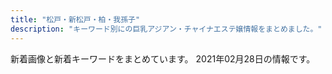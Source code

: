 ```yaml
---
title: "松戸・新松戸・柏・我孫子"
description: "キーワード別にの巨乳アジアン・チャイナエステ嬢情報をまとめました。"
---
```


新着画像と新着キーワードをまとめています。
2021年02月28日の情報です。

<DmmAffiliateIns />
<KeywordTable
  shops={
    [
    {
        "img_links": [
            "http://cutegirl.este88.com/images/footer-r.png",
            "http://cutegirl.este88.com/images/sys2.jpg",
            "http://cutegirl.este88.com/images/main-sp.jpg",
            "http://cutegirl.este88.com/images/footer-l.png",
            "http://cutegirl.este88.com/girl/sakura1.jpg",
            "http://cutegirl.este88.com/images/kp.png",
            "http://cutegirl.este88.com/girl/arisa1.jpg",
            "http://cutegirl.este88.com/images/staff_t.jpg",
            "http://cutegirl.este88.com/images/main1.jpg",
            "http://cutegirl.este88.com/images/esthe2.jpg",
            "http://cutegirl.este88.com/images/esthe1.jpg",
            "http://cutegirl.este88.com/images/staff.png",
            "http://cutegirl.este88.com/girl/minami1.jpg",
            "http://cutegirl.este88.com/images/esthe3.jpg",
            "http://cutegirl.este88.com/images/home.png",
            "http://cutegirl.este88.com/girl/aika1.jpg",
            "http://cutegirl.este88.com/images/sys1.jpg",
            "http://cutegirl.este88.com/images/interior_t.jpg",
            "http://cutegirl.este88.com/girl/miyuki1.jpg"
        ],
        "name": "\u30ad\u30e5\u30fc\u30c8\u30ac\u30fc\u30eb",
        "station": "JR\u67cf\u99c5\u6771\u53e3",
        "url": "http://cutegirl.este88.com/",
        "keywords": {}
    },
    {
        "name": "\u85e4\u306e\u82b1",
        "keywords": {},
        "url": "http://hujinohana.este88.com/",
        "station": "JR\u65b0\u677e\u6238\u99c5",
        "img_links": [
            "http://hujinohana.este88.com/gals/coco1.jpg",
            "http://hujinohana.este88.com/images/info.png",
            "http://hujinohana.este88.com/images/kp3.png",
            "http://hujinohana.este88.com/gals/eri1.jpg",
            "http://hujinohana.este88.com/img/r04.jpg",
            "http://hujinohana.este88.com/images/kp1.png",
            "http://hujinohana.este88.com/gals/yuyu1.jpg",
            "http://hujinohana.este88.com/images/kp2.png",
            "http://hujinohana.este88.com/img/r03.jpg",
            "http://hujinohana.este88.com/gals/yuri1.jpg",
            "http://hujinohana.este88.com/images/qr.jpg",
            "http://hujinohana.este88.com/img/r02.jpg",
            "http://hujinohana.este88.com/gals/risa1.jpg",
            "http://hujinohana.este88.com/img/r01.jpg",
            "http://hujinohana.este88.com/images/mens-esthe2.png",
            "http://hujinohana.este88.com/gals/yuki1.jpg",
            "http://hujinohana.este88.com/img/r05.jpg"
        ]
    },
    {
        "station": "\u6d41\u5c71\u304a\u304a\u305f\u304b\u306e\u68ee\u99c5\u6771\u53e3",
        "url": "http://mitsuka.ests.jp/",
        "keywords": {
            "87": 119,
            "E": 85,
            "D": 187,
            "85": 85,
            "86": 68
        },
        "img_links": [
            "http://mitsuka.ests.jp/photos/sites/20/2021/02/2021022606213226.jpg",
            "http://mitsuka.ests.jp/photos/sites/20/2021/02/2021022309255698.jpg",
            "http://mitsuka.ests.jp/photos/sites/20/2019/12/2019121608040655.jpg",
            "http://mitsuka.ests.jp/photos/sites/20/2020/10/2020102808032533.jpg",
            "http://mitsuka.ests.jp/photos/sites/20/2019/12/2019121608053268.jpg",
            "http://mitsuka.ests.jp/photos/sites/20/2020/01/2020011406585124.jpg",
            "http://mitsuka.ests.jp/photos/sites/20/2020/12/2020120104590314.jpg",
            "http://mitsuka.ests.jp/images/s_link.png",
            "http://mitsuka.ests.jp/photos/sites/20/2020/07/2020072003581899.jpg",
            "http://mitsuka.ests.jp/images/room2.jpg",
            "http://mitsuka.ests.jp/photos/sites/20/2021/01/2021011904014642.jpg",
            "http://mitsuka.ests.jp/photos/sites/20/2020/02/2020022006113363.jpg",
            "http://mitsuka.ests.jp/images/s_staff.png",
            "http://mitsuka.ests.jp/images/news.png",
            "http://mitsuka.ests.jp/photos/sites/20/2019/10/2019100207010162.jpg",
            "http://mitsuka.ests.jp/images/s1.jpg",
            "http://mitsuka.ests.jp/images/room1.jpg",
            "http://mitsuka.ests.jp/photos/sites/20/2021/02/2021020803301257.jpg",
            "http://mitsuka.ests.jp/photos/sites/20/2020/06/202006080219203.jpg",
            "http://mitsuka.ests.jp/photos/sites/20/2019/10/2019100207010087.jpg",
            "http://mitsuka.ests.jp/photos/sites/20/2020/06/2020062205143284.jpg",
            "http://mitsuka.ests.jp/images/room4.jpg",
            "http://mitsuka.ests.jp/photos/sites/20/2020/10/2020100907545181.jpg",
            "http://mitsuka.ests.jp/images/top.png",
            "http://mitsuka.ests.jp/images/mobile.jpg",
            "http://mitsuka.ests.jp/images/s3.jpg",
            "http://mitsuka.ests.jp/images/room3.jpg"
        ],
        "name": "\u871c\u82b1\uff5e\u307f\u3064\u304b\uff5e"
    },
    {
        "url": "http://coatour.xyz/",
        "name": "\u3075\u308f\u3075\u308f",
        "keywords": {},
        "img_links": [
            "http://coatour.xyz/templets/default/picture/rec1.png",
            "http://coatour.xyz/templets/default/picture/staff_t.jpg",
            "http://coatour.xyz/uploads/180620/1-1P62010193X63.jpg",
            "http://coatour.xyz/templets/default/picture/news.jpg",
            "http://coatour.xyz/uploads/180620/1-1P62010154K00.png",
            "http://coatour.xyz/uploads/201008/1-20100Q45T3919.jpg",
            "http://coatour.xyz/uploads/allimg/180620/1-1P6201013133b.jpg",
            "http://coatour.xyz/uploads/201008/1-20100Q4592T40.jpg",
            "http://coatour.xyz/uploads/210209/1-2102091H2003E.jpg",
            "http://coatour.xyz/templets/default/picture/head.jpg",
            "http://coatour.xyz/templets/default/picture/interior_t.jpg",
            "http://coatour.xyz/uploads/201008/1-20100Q45952415.jpg",
            "http://coatour.xyz/uploads/180621/1-1P621101232H4.png",
            "http://coatour.xyz/uploads/181211/1-1Q2111433162D.jpg"
        ],
        "station": "JR\u99ac\u6a4b\u99c5\u897f\u53e3"
    },
    {
        "img_links": [
            "http://loveseven.este88.com/images/kp2.png",
            "http://loveseven.este88.com/img/nana1.jpg",
            "http://loveseven.este88.com/images/sakura1.jpg",
            "http://loveseven.este88.com/i/120/ai1.jpg",
            "http://loveseven.este88.com/i/80/sora1.jpg",
            "http://loveseven.este88.com/gals/sati1.jpg",
            "http://loveseven.este88.com/img/sakura1.jpg",
            "http://loveseven.este88.com/img/kaori1.jpg",
            "http://loveseven.este88.com/i/img/r5.jpg",
            "http://loveseven.este88.com/i/80/ai1.jpg",
            "http://loveseven.este88.com/images/yuki1.jpg",
            "http://loveseven.este88.com/img/yuki1.jpg",
            "http://loveseven.este88.com/images/nana1.jpg",
            "http://loveseven.este88.com/i/120/sora1.jpg",
            "http://loveseven.este88.com/i/80/nana1.jpg",
            "http://loveseven.este88.com/i/80/kaori1.jpg",
            "http://loveseven.este88.com/gals/sakura1.jpg",
            "http://loveseven.este88.com/gals/yuyu1.jpg",
            "http://loveseven.este88.com/i/120/sakura1.jpg",
            "http://loveseven.este88.com/gals/sora1.jpg",
            "http://loveseven.este88.com/images/kp3.png",
            "http://loveseven.este88.com/gals/kaori1.jpg",
            "http://loveseven.este88.com/images/kd.jpg",
            "http://loveseven.este88.com/i/img/r1.jpg",
            "http://loveseven.este88.com/img/ai1.jpg",
            "http://loveseven.este88.com/i/img/r4.jpg",
            "http://loveseven.este88.com/images/qr.jpg",
            "http://loveseven.este88.com/i/120/yuki1.jpg",
            "http://loveseven.este88.com/images/kp1.png",
            "http://loveseven.este88.com/gals/yuki1.jpg",
            "http://loveseven.este88.com/img/sora1.jpg",
            "http://loveseven.este88.com/i/80/yuki1.jpg",
            "http://loveseven.este88.com/i/80/sakura1.jpg",
            "http://loveseven.este88.com/i/img/r3.jpg",
            "http://loveseven.este88.com/gals/nana1.jpg",
            "http://loveseven.este88.com/images/kaori1.jpg",
            "http://loveseven.este88.com/i/120/kaori1.jpg",
            "http://loveseven.este88.com/i/120/nana1.jpg",
            "http://loveseven.este88.com/images/sora1.jpg",
            "http://loveseven.este88.com/i/img/r2.jpg"
        ],
        "station": "JR\u65b0\u677e\u6238\u99c5\u6771\u53e3",
        "name": "\u4e03\u611b",
        "url": "http://loveseven.este88.com/",
        "keywords": {}
    },
    {
        "img_links": [
            "http://sophia.iest.xyz/css/nav/nav-003.png",
            "http://sophia.iest.xyz/css/staff/staff13-a.png",
            "http://sophia.iest.xyz/css/nav/nav-001.png",
            "http://sophia.iest.xyz/css/foot-tel03.png",
            "http://sophia.iest.xyz/css/001.jpg",
            "http://sophia.iest.xyz/css/tel03.png",
            "http://sophia.iest.xyz/css/staff/staff10-a.png",
            "http://sophia.iest.xyz/css/staff/staff14-a.png",
            "http://sophia.iest.xyz/css/staff/staff00001-a.png",
            "http://sophia.iest.xyz/css/staff/staff17.png",
            "http://sophia.iest.xyz/css/nav/nav-004.png",
            "http://sophia.iest.xyz/css/staff/staff15-b.png",
            "http://sophia.iest.xyz/css/staff/staff05-a.png",
            "http://sophia.iest.xyz/css/staff/staff15-a.png",
            "http://sophia.iest.xyz/css/staff/staff15.png",
            "http://sophia.iest.xyz/css/staff/staff13-b.png",
            "http://sophia.iest.xyz/css/top04.jpg",
            "http://sophia.iest.xyz/css/staff/staff17-a.png",
            "http://sophia.iest.xyz/css/staff/staff00001.png",
            "http://sophia.iest.xyz/css/nav/nav-006.png",
            "http://sophia.iest.xyz/css/top004.jpg",
            "http://sophia.iest.xyz/css/staff/staff05.png",
            "http://sophia.iest.xyz/css/staff/staff07aa.png",
            "http://sophia.iest.xyz/css/nav/nav-002.png",
            "http://sophia.iest.xyz/css/staff/staff16.png",
            "http://sophia.iest.xyz/css/top002.jpg",
            "http://sophia.iest.xyz/css/staff/staff10-b.png",
            "http://sophia.iest.xyz/css/staff/staff11-a.png",
            "http://sophia.iest.xyz/css/staff/staff08-a.png",
            "http://sophia.iest.xyz/css/staff/staff14-b.png",
            "http://sophia.iest.xyz/css/nav/nav-005.png",
            "http://sophia.iest.xyz/css/staff/staff07-ba.png"
        ],
        "url": "http://sophia.iest.xyz/",
        "name": "\u30bd\u30d5\u30a3\u30a2\u30fc",
        "keywords": {
            "D": 7,
            "E": 2,
            "C": 1,
            "89": 7,
            "87": 1,
            "91": 2
        },
        "station": "JR\u65b0\u677e\u6238\u99c5"
    },
    {
        "url": "http://ikoi-teien.info/",
        "keywords": {
            "C": 8
        },
        "img_links": [
            "http://ikoi-teien.info/images/g1.jpg",
            "http://ikoi-teien.info/images/a09.jpg",
            "http://ikoi-teien.info/images/a10.jpg",
            "http://ikoi-teien.info/images/mobile.jpg",
            "http://ikoi-teien.info/images/zi_staff.png",
            "http://ikoi-teien.info/images/a07.jpg",
            "http://ikoi-teien.info/images/top.jpg",
            "http://ikoi-teien.info/images/tisato.jpg",
            "http://ikoi-teien.info/images/g0.jpg",
            "http://ikoi-teien.info/images/a06.jpg",
            "http://ikoi-teien.info/images/1.jpg",
            "http://ikoi-teien.info/images/s2.jpg",
            "http://ikoi-teien.info/images/s1.jpg"
        ],
        "name": "\u61a9\u3044\u306e\u5ead\u5712",
        "station": "JR\u677e\u6238\u99c5\u6771\u53e3"
    },
    {
        "img_links": [
            "http://secretgarden0607.com/img/st23.jpg",
            "http://secretgarden0607.com/img/tit2.jpg",
            "http://secretgarden0607.com/img/st73.jpg",
            "http://secretgarden0607.com/img/st81.jpg",
            "http://secretgarden0607.com/img/st121.jpg",
            "http://secretgarden0607.com/img/st122.jpg",
            "http://secretgarden0607.com/img/st82.jpg",
            "http://secretgarden0607.com/img/st11.jpg",
            "http://secretgarden0607.com/img/st12.jpg",
            "http://secretgarden0607.com/img/st5.jpg",
            "http://secretgarden0607.com/img/noo.png",
            "http://secretgarden0607.com/img/st22.jpg",
            "http://secretgarden0607.com/img/st7.jpg",
            "http://secretgarden0607.com/img/f1.jpg",
            "http://secretgarden0607.com/img/tit1.jpg",
            "http://secretgarden0607.com/img/st51.jpg",
            "http://secretgarden0607.com/img/st31.jpg",
            "http://secretgarden0607.com/img/st3.jpg",
            "http://secretgarden0607.com/img/no.png",
            "http://secretgarden0607.com/img/st6.jpg",
            "http://secretgarden0607.com/img/st71.jpg",
            "http://secretgarden0607.com/img/st21.jpg",
            "http://secretgarden0607.com/img/st8.jpg",
            "http://secretgarden0607.com/img/st32.jpg",
            "http://secretgarden0607.com/img/st72.jpg",
            "http://secretgarden0607.com/img/haya.jpg",
            "http://secretgarden0607.com/img/st61.jpg",
            "http://secretgarden0607.com/img/st83.jpg",
            "http://secretgarden0607.com/img/st123.jpg",
            "http://secretgarden0607.com/img/tit.jpg",
            "http://secretgarden0607.com/img/st2.jpg",
            "http://secretgarden0607.com/img/st1.jpg",
            "http://secretgarden0607.com/img/st62.jpg"
        ],
        "keywords": {
            "86": 8,
            "87": 8
        },
        "url": "http://secretgarden0607.com/",
        "name": "SecretGarden",
        "station": "JR\u65b0\u677e\u6238\u99c5"
    },
    {
        "station": "JR\u677e\u6238\u99c5\u897f\u53e3",
        "name": "\u512a\u3057\u3044\u624b",
        "keywords": {},
        "url": "http://yasashiite.estx.net/",
        "img_links": [
            "http://yasashiite.estx.net/images/a6.jpg",
            "http://yasashiite.estx.net/images/index_03.jpg",
            "http://yasashiite.estx.net/images/a1.jpg",
            "http://yasashiite.estx.net/images/index_07.jpg",
            "http://yasashiite.estx.net/images/a4.jpg",
            "http://yasashiite.estx.net/images/index_01.jpg",
            "http://yasashiite.estx.net/images/index_14.jpg",
            "http://yasashiite.estx.net/images/s6.jpg",
            "http://yasashiite.estx.net/images/s5.jpg",
            "http://yasashiite.estx.net/images/k1.jpg",
            "http://yasashiite.estx.net/images/a2.jpg",
            "http://yasashiite.estx.net/images/index_02.jpg",
            "http://yasashiite.estx.net/images/a7.jpg",
            "http://yasashiite.estx.net/images/staff_01.jpg",
            "http://yasashiite.estx.net/images/k2.jpg",
            "http://yasashiite.estx.net/images/staff_03.jpg",
            "http://yasashiite.estx.net/images/index_04.jpg",
            "http://yasashiite.estx.net/images/s3.jpg",
            "http://yasashiite.estx.net/images/index_10.jpg",
            "http://yasashiite.estx.net/images/index_12.jpg",
            "http://yasashiite.estx.net/images/a5.jpg",
            "http://yasashiite.estx.net/images/a10.jpg",
            "http://yasashiite.estx.net/images/a3.jpg",
            "http://yasashiite.estx.net/images/a8.jpg",
            "http://yasashiite.estx.net/images/s2.jpg",
            "http://yasashiite.estx.net/images/a9.jpg",
            "http://yasashiite.estx.net/images/s1.jpg",
            "http://yasashiite.estx.net/images/index_05.jpg",
            "http://yasashiite.estx.net/images/index_17.jpg",
            "http://yasashiite.estx.net/images/index_06.jpg",
            "http://yasashiite.estx.net/images/index_15.jpg"
        ]
    },
    {
        "url": "http://ran.est.cm/",
        "station": "JR\u5929\u738b\u53f0\u99c5\u5357\u53e3",
        "name": "\u862d\u306e\u82b1",
        "keywords": {
            "E": 1,
            "86": 3,
            "87": 2,
            "C": 14,
            "D": 6,
            "88": 2
        },
        "img_links": [
            "http://ran.est.cm/images/s_staff.png",
            "http://ran.est.cm/images/top.jpg",
            "http://ran.est.cm/photos/sites/67/2020/09/2020091805522177.jpg",
            "http://ran.est.cm/images/girl-z2.jpg",
            "http://ran.est.cm/images/room2.jpg",
            "http://ran.est.cm/images/s_mobile.png",
            "http://ran.est.cm/images/service.jpg",
            "http://ran.est.cm/photos/sites/67/2020/07/2020071705010645.jpg",
            "http://ran.est.cm/images/s_news.png",
            "http://ran.est.cm/photos/sites/67/2020/07/2020070605425221.jpg",
            "http://ran.est.cm/photos/sites/67/2020/07/2020070605425151.jpg",
            "http://ran.est.cm/images/room3.jpg",
            "http://ran.est.cm/photos/sites/67/2020/07/2020070605425355.jpg",
            "http://ran.est.cm/images/s_pick.png",
            "http://ran.est.cm/images/room4.jpg",
            "http://ran.est.cm/photos/sites/67/2020/10/2020102102090322.jpg",
            "http://ran.est.cm/images/room1.jpg",
            "http://ran.est.cm/images/girl-z1.jpg",
            "http://ran.est.cm/photos/sites/67/2020/07/2020070605424075.jpg"
        ]
    },
    {
        "url": "http://silent-wall.xyz.mn/",
        "keywords": {
            "D": 13,
            "85": 3,
            "88": 1,
            "E": 1,
            "C": 29,
            "87": 5,
            "86": 8,
            "83": 1
        },
        "station": "JR\u67cf\u99c5\u6771\u53e3",
        "name": "\u30b5\u30a4\u30ec\u30f3\u30c8\u30a6\u30a9\u30fc\u30eb",
        "img_links": [
            "http://silent-wall.xyz.mn/photos/sites/26/2019/06/2019061013003011.jpg",
            "http://silent-wall.xyz.mn/photos/sites/26/2021/02/2021021812054752.jpg",
            "http://silent-wall.xyz.mn/images/pick.jpg",
            "http://silent-wall.xyz.mn/photos/sites/26/2019/07/201907251103550.jpg",
            "http://silent-wall.xyz.mn/photos/sites/26/2019/06/2019060814103073.jpg",
            "http://silent-wall.xyz.mn/photos/sites/26/2021/02/2021022712521855.jpg",
            "http://silent-wall.xyz.mn/photos/sites/26/2019/11/2019112610413055.jpg",
            "http://silent-wall.xyz.mn/images/news.jpg",
            "http://silent-wall.xyz.mn/images/nei1-3.jpg",
            "http://silent-wall.xyz.mn/images/room1.jpg",
            "http://silent-wall.xyz.mn/images/room2.jpg",
            "http://silent-wall.xyz.mn/images/bj1.jpg",
            "http://silent-wall.xyz.mn/photos/sites/26/2019/06/2019060819212459.jpg",
            "http://silent-wall.xyz.mn/images/nbj1.jpg",
            "http://silent-wall.xyz.mn/photos/sites/26/2019/11/2019110209065231.jpg",
            "http://silent-wall.xyz.mn/images/tu.jpg",
            "http://silent-wall.xyz.mn/photos/sites/26/2019/06/2019061616372934.jpg",
            "http://silent-wall.xyz.mn/photos/sites/26/2019/05/2019052619312840.jpg",
            "http://silent-wall.xyz.mn/images/mail.jpg",
            "http://silent-wall.xyz.mn/images/top.jpg",
            "http://silent-wall.xyz.mn/photos/sites/26/2019/05/2019051213110435.jpg",
            "http://silent-wall.xyz.mn/images/s_staff.jpg",
            "http://silent-wall.xyz.mn/photos/sites/26/2020/09/2020091911085692.jpg",
            "http://silent-wall.xyz.mn/photos/sites/26/2020/10/2020101116211538.jpg",
            "http://silent-wall.xyz.mn/images/mobile.jpg",
            "http://silent-wall.xyz.mn/photos/sites/26/2019/05/201905121311038.jpg",
            "http://silent-wall.xyz.mn/photos/sites/26/2019/01/2019010421363971.jpeg",
            "http://silent-wall.xyz.mn/photos/sites/26/2019/05/2019052619312725.jpg",
            "http://silent-wall.xyz.mn/images/nbj3.jpg",
            "http://silent-wall.xyz.mn/photos/sites/26/2019/06/2019062912023976.jpg",
            "http://silent-wall.xyz.mn/images/room3.jpg",
            "http://silent-wall.xyz.mn/images/room4.jpg",
            "http://silent-wall.xyz.mn/photos/sites/26/2019/06/2019061112474010.jpg",
            "http://silent-wall.xyz.mn/photos/sites/26/2019/06/2019061012562797.jpg",
            "http://silent-wall.xyz.mn/photos/sites/26/2019/06/2019060812033719.jpg",
            "http://silent-wall.xyz.mn/photos/sites/26/2019/05/2019061013025963.jpg",
            "http://silent-wall.xyz.mn/images/bj3.jpg",
            "http://silent-wall.xyz.mn/photos/sites/26/2019/06/2019061013003626.jpg"
        ]
    },
    {
        "keywords": {},
        "station": "JR\u67cf\u99c5\u6771\u53e3",
        "url": "https://crestage.est.cm/",
        "img_links": [],
        "name": "CRESTAGE"
    },
    {
        "url": "http://massage-est.com/",
        "img_links": [
            "http://massage-est.com/images/tit4.jpg",
            "http://massage-est.com/images/tit3.jpg",
            "http://massage-est.com/images/no.png",
            "http://massage-est.com/images/cg03.jpg",
            "http://massage-est.com/images/cg05.jpg",
            "http://massage-est.com/images/fbf.jpg",
            "http://massage-est.com/images/cg061.jpg",
            "http://massage-est.com/images/top.jpg",
            "http://massage-est.com/images/cg06.jpg",
            "http://massage-est.com/images/cg04.jpg",
            "http://massage-est.com/images/cg02.jpg",
            "http://massage-est.com/images/tit2.jpg",
            "http://massage-est.com/images/tit1.jpg",
            "http://massage-est.com/images/sys.jpg",
            "http://massage-est.com/images/fla.jpg",
            "http://massage-est.com/images/fbt.jpg",
            "http://massage-est.com/images/tit5.jpg",
            "http://massage-est.com/images/cg01.jpg"
        ],
        "keywords": {
            "E": 4,
            "86": 6,
            "87": 1,
            "85": 2,
            "D": 3
        },
        "station": "JR\u67cf\u99c5\u897f\u53e3",
        "name": "\u30a8\u30f3\u30b8\u30a7\u30eb\u30d9\u30d3\u30fc"
    },
    {
        "url": "http://lavender-massage.work/",
        "station": "JR\u65b0\u677e\u6238\u99c5",
        "img_links": [
            "http://lavender-massage.work/img/s33.jpg",
            "http://lavender-massage.work/img/st38.jpg",
            "http://lavender-massage.work/i/img/g032.jpg",
            "http://lavender-massage.work/i/img/r2.jpg",
            "http://lavender-massage.work/img/st33.jpg",
            "http://lavender-massage.work/i/img/g041.jpg",
            "http://lavender-massage.work/img/mo.png",
            "http://lavender-massage.work/img/sta31.jpg",
            "http://lavender-massage.work/img/s36.jpg",
            "http://lavender-massage.work/i/img/g033.jpg",
            "http://lavender-massage.work/i/img/r3.jpg",
            "http://lavender-massage.work/img/st039.jpg",
            "http://lavender-massage.work/img/s41.jpg",
            "http://lavender-massage.work/img/st39.jpg",
            "http://lavender-massage.work/i/img/g038.jpg",
            "http://lavender-massage.work/i/img/g043.jpg",
            "http://lavender-massage.work/img/sta38.jpg",
            "http://lavender-massage.work/img/s39.jpg",
            "http://lavender-massage.work/i/img/r4.jpg",
            "http://lavender-massage.work/i/img/g030.jpg",
            "http://lavender-massage.work/img/s42.jpg",
            "http://lavender-massage.work/img/st42.jpg",
            "http://lavender-massage.work/img/st36.jpg",
            "http://lavender-massage.work/img/sta43.jpg",
            "http://lavender-massage.work/img/st41.jpg",
            "http://lavender-massage.work/img/st32.jpg",
            "http://lavender-massage.work/img/s38.jpg",
            "http://lavender-massage.work/i/img/g39.jpg",
            "http://lavender-massage.work/img/s31.jpg",
            "http://lavender-massage.work/img/st43.jpg",
            "http://lavender-massage.work/i/img/g036.jpg",
            "http://lavender-massage.work/img/sta42.jpg",
            "http://lavender-massage.work/i/img/g028.jpg",
            "http://lavender-massage.work/img/st31.jpg",
            "http://lavender-massage.work/img/sta36.jpg",
            "http://lavender-massage.work/i/img/g039.jpg",
            "http://lavender-massage.work/img/botton.jpg",
            "http://lavender-massage.work/img/sta41.jpg",
            "http://lavender-massage.work/i/img/g031.jpg",
            "http://lavender-massage.work/img/sta33.jpg",
            "http://lavender-massage.work/img/sta32.jpg",
            "http://lavender-massage.work/i/img/r1.jpg",
            "http://lavender-massage.work/img/s43.jpg",
            "http://lavender-massage.work/i/img/g042.jpg",
            "http://lavender-massage.work/img/sta39.jpg",
            "http://lavender-massage.work/i/img/g027.jpg"
        ],
        "name": "\u30e9\u30d9\u30f3\u30c0\u30fc",
        "keywords": {
            "85": 6,
            "C": 23,
            "84": 1,
            "83": 1,
            "86": 1
        }
    },
    {
        "img_links": [
            "http://www.a-hitomebore.info/uploads/hitomebore/2010/02/sys3.jpg",
            "http://www.a-hitomebore.info/uploads/hitomebore/2010/02/m1.jpg",
            "http://www.a-hitomebore.info/uploads/hitomebore/2017/10/risa201710.jpg",
            "http://www.a-hitomebore.info/uploads/hitomebore/2010/02/m06.jpg",
            "http://www.a-hitomebore.info/uploads/hitomebore/2010/02/m5.jpg",
            "http://www.a-hitomebore.info/uploads/hitomebore/2020/10/F3A49FB4-848F-4AE1-A598-5EF2811C0E62.jpeg",
            "http://www.a-hitomebore.info/uploads/hitomebore/2010/02/room-5.jpg",
            "http://www.a-hitomebore.info/uploads/hitomebore/2010/02/room-6.jpg",
            "http://www.a-hitomebore.info/uploads/hitomebore/2011/09/dajie.jpg",
            "http://www.a-hitomebore.info/uploads/hitomebore/2010/02/m3.jpg",
            "http://www.a-hitomebore.info/uploads/hitomebore/2017/12/kina20172.jpg",
            "http://www.a-hitomebore.info/uploads/hitomebore/images/no-photo.jpg",
            "http://www.a-hitomebore.info/uploads/hitomebore/2010/02/m05.jpg",
            "http://www.a-hitomebore.info/uploads/hitomebore/2010/02/campiagn7.jpg",
            "http://www.a-hitomebore.info/uploads/hitomebore/2010/02/room-3.jpg",
            "http://www.a-hitomebore.info/uploads/hitomebore/2010/02/m01.jpg",
            "http://www.a-hitomebore.info/uploads/hitomebore/2010/02/room-4.jpg",
            "http://www.a-hitomebore.info/uploads/hitomebore/2010/02/m02.jpg",
            "http://www.a-hitomebore.info/uploads/hitomebore/2010/02/room-2.jpg",
            "http://www.a-hitomebore.info/uploads/hitomebore/2010/02/m04.jpg",
            "http://www.a-hitomebore.info/uploads/hitomebore/2021/01/5D8218E4-AF3F-4C3E-BD0E-5351227C492D.jpeg",
            "http://www.a-hitomebore.info/uploads/hitomebore/2010/02/m6.jpg",
            "http://www.a-hitomebore.info/uploads/hitomebore/2017/12/kina2017121.jpg",
            "http://www.a-hitomebore.info/uploads/hitomebore/2017/06/IMG_81123-300x151.jpg",
            "http://www.a-hitomebore.info/uploads/hitomebore/2010/02/m4.jpg",
            "http://www.a-hitomebore.info/uploads/hitomebore/2010/02/m2.jpg",
            "http://www.a-hitomebore.info/uploads/hitomebore/2010/02/room-1.jpg",
            "http://www.a-hitomebore.info/uploads/hitomebore/2018/02/kumi.jpg",
            "http://www.a-hitomebore.info/uploads/hitomebore/2010/02/m03.jpg",
            "http://www.a-hitomebore.info/uploads/hitomebore/2020/12/0E1C34DF-7842-44BF-9E9D-5D53DCA1A56D.jpeg",
            "http://www.a-hitomebore.info/uploads/hitomebore/2015/02/head1.jpg"
        ],
        "name": "\u3072\u3068\u3081\u307c\u308c",
        "keywords": {},
        "station": "JR\u65b0\u516b\u67f1\u99c5",
        "url": "http://www.a-hitomebore.info/"
    },
    {
        "station": "\u516b\u67f1\u99c5",
        "name": "\u697d\u697d",
        "img_links": [
            "http://raku.est-u.com/images/index2_10.png",
            "http://raku.est-u.com/images/index_08.png",
            "http://raku.est-u.com/images/index_11.png",
            "http://raku.est-u.com/images/index_14.png",
            "http://raku.est-u.com/staff/haru2.jpg",
            "http://raku.est-u.com/images/index_10.png",
            "http://raku.est-u.com/images/index_09.png",
            "http://raku.est-u.com/staff/momo.jpg",
            "http://raku.est-u.com/images/s2.jpg",
            "http://raku.est-u.com/staff/haru.jpg",
            "http://raku.est-u.com/images/index_05.png",
            "http://raku.est-u.com/staff/risa.jpg",
            "http://raku.est-u.com/staff/ai.jpg",
            "http://raku.est-u.com/images/staff.png",
            "http://raku.est-u.com/images/index3_10.png",
            "http://raku.est-u.com/images/s1.jpg",
            "http://raku.est-u.com/staff/risa2.jpg",
            "http://raku.est-u.com/staff/aya.jpg",
            "http://raku.est-u.com/images/faq.png",
            "http://raku.est-u.com/staff/yuri.jpg",
            "http://raku.est-u.com/images/index_07.png",
            "http://raku.est-u.com/images/index_02.png",
            "http://raku.est-u.com/images/index_16.png",
            "http://raku.est-u.com/staff/yuri2.jpg",
            "http://raku.est-u.com/images/index_15.png",
            "http://raku.est-u.com/images/s4.jpg",
            "http://raku.est-u.com/images/index_04.png",
            "http://raku.est-u.com/images/index_06.png",
            "http://raku.est-u.com/images/s3.jpg"
        ],
        "keywords": {},
        "url": "http://raku.est-u.com/"
    },
    {
        "url": "https://heartpeace-mabashi.business.site/",
        "keywords": {},
        "img_links": [],
        "station": "JR\u99ac\u6a4b\u99c5\u897f\u53e3",
        "name": "heart Peace \u99ac\u6a4b"
    },
    {
        "name": "\u6c34\u306e\u82b1",
        "station": "\u307f\u306e\u308a\u53f0\u99c5\u5357\u53e3",
        "keywords": {},
        "img_links": [
            "http://www.waflow.work/images/tg.jpg",
            "http://www.waflow.work/images/rec.png",
            "http://www.waflow.work/images/5.jpg",
            "http://www.waflow.work/images/news.jpg",
            "http://www.waflow.work/img/rina1.jpg",
            "http://www.waflow.work/images/3.jpg",
            "http://www.waflow.work/staff/rina.jpg",
            "http://www.waflow.work/images/int2.png",
            "http://www.waflow.work/staff/miyuki.jpg",
            "http://www.waflow.work/images/staff_t.jpg",
            "http://www.waflow.work/images/sys.png",
            "http://www.waflow.work/img/kana1.jpg",
            "http://www.waflow.work/images/int1.png",
            "http://www.waflow.work/staff/yuyu.jpg",
            "http://www.waflow.work/images/mobile.png",
            "http://www.waflow.work/images/4.jpg",
            "http://www.waflow.work/images/interior_t.jpg",
            "http://www.waflow.work/img/miyuki1.jpg",
            "http://www.waflow.work/img/yuyu1.jpg",
            "http://www.waflow.work/images/ta.png",
            "http://www.waflow.work/images/head.jpg",
            "http://www.waflow.work/images/1.jpg",
            "http://www.waflow.work/staff/kana.jpg"
        ],
        "url": "http://www.waflow.work/"
    },
    {
        "station": "\u938c\u30f6\u8c37\u99c5\u6771\u53e3",
        "name": "No.1 -\u30ca\u30f3\u30d0\u30fc\u30ef\u30f3-",
        "img_links": [
            "http://www.no1-massage.xyz/images/staff_s.png",
            "http://www.no1-massage.xyz/files/035.jpg",
            "http://www.no1-massage.xyz/images/link_s.png",
            "http://www.no1-massage.xyz/files/029-02.jpg",
            "http://www.no1-massage.xyz/files/034-02.jpg",
            "http://www.no1-massage.xyz/files/026.jpg",
            "http://www.no1-massage.xyz/files/025.jpg",
            "http://www.no1-massage.xyz/images/top.png",
            "http://www.no1-massage.xyz/files/033.jpg",
            "http://www.no1-massage.xyz/files/012.jpg",
            "http://www.no1-massage.xyz/files/031.jpg",
            "http://www.no1-massage.xyz/files/037.jpg",
            "http://www.no1-massage.xyz/files/024.jpg",
            "http://www.no1-massage.xyz/files/032.jpg",
            "http://www.no1-massage.xyz/files/022.jpg",
            "http://www.no1-massage.xyz/files/034.jpg",
            "http://www.no1-massage.xyz/files/027.jpg",
            "http://www.no1-massage.xyz/files/021-02.jpg",
            "http://www.no1-massage.xyz/files/031-02.jpg",
            "http://www.no1-massage.xyz/files/028-02.jpg",
            "http://www.no1-massage.xyz/files/025-02.jpg",
            "http://www.no1-massage.xyz/files/032-02.jpg",
            "http://www.no1-massage.xyz/files/027-02.jpg",
            "http://www.no1-massage.xyz/files/036.jpg",
            "http://www.no1-massage.xyz/files/036-02.jpg",
            "http://www.no1-massage.xyz/files/012-02.jpg",
            "http://www.no1-massage.xyz/files/022-02.jpg",
            "http://www.no1-massage.xyz/files/017-02.jpg",
            "http://www.no1-massage.xyz/images/news.jpg",
            "http://www.no1-massage.xyz/files/028.jpg",
            "http://www.no1-massage.xyz/files/030.jpg",
            "http://www.no1-massage.xyz/files/035-02.jpg",
            "http://www.no1-massage.xyz/files/020.jpg",
            "http://www.no1-massage.xyz/files/024-02.jpg",
            "http://www.no1-massage.xyz/files/037-02.jpg",
            "http://www.no1-massage.xyz/files/017.jpg",
            "http://www.no1-massage.xyz/files/030-02.jpg",
            "http://www.no1-massage.xyz/files/029.jpg",
            "http://www.no1-massage.xyz/files/026-02.jpg",
            "http://www.no1-massage.xyz/files/033-02.jpg",
            "http://www.no1-massage.xyz/files/020-02.jpg",
            "http://www.no1-massage.xyz/files/021.jpg"
        ],
        "keywords": {
            "86": 14,
            "D": 28,
            "85": 2,
            "83": 4,
            "88": 2,
            "F": 2,
            "84": 2,
            "C": 8,
            "87": 14
        },
        "url": "http://www.no1-massage.xyz/"
    },
    {
        "keywords": {},
        "station": "JR\u6211\u5b6b\u5b50\u99c5\u5357\u53e3",
        "img_links": [
            "http://www.rakuraku-abiko.xyz/images/staff/ready.jpg",
            "http://www.rakuraku-abiko.xyz/images/index-tiba_07.jpg",
            "http://www.rakuraku-abiko.xyz/images/staff/staff.jpg",
            "http://www.rakuraku-abiko.xyz/images/index-tiba_13.jpg",
            "http://www.rakuraku-abiko.xyz/images/index-tiba_09.jpg",
            "http://www.rakuraku-abiko.xyz/images/index-tiba_04.jpg",
            "http://www.rakuraku-abiko.xyz/images/index-tiba_10.jpg",
            "http://www.rakuraku-abiko.xyz/images/staff/nana.jpg",
            "http://www.rakuraku-abiko.xyz/images/staff/eri.jpg",
            "http://www.rakuraku-abiko.xyz/images/staff/coco.jpg",
            "http://www.rakuraku-abiko.xyz/images/nav/nav-sys.jpg",
            "http://www.rakuraku-abiko.xyz/images/staff/yuki.jpg",
            "http://www.rakuraku-abiko.xyz/images/index-tiba_02.jpg",
            "http://www.rakuraku-abiko.xyz/images/nav/nav-staff.jpg",
            "http://www.rakuraku-abiko.xyz/images/nav/nav-job.jpg"
        ],
        "name": "\u697d\u697d",
        "url": "http://www.rakuraku-abiko.xyz/"
    },
    {
        "img_links": [
            "http://sakura-sakura.work/sp/img/t-s.jpg",
            "http://sakura-sakura.work/sp/img/tel.jpg",
            "http://sakura-sakura.work/sp/img/s2.jpg",
            "http://sakura-sakura.work/sp/img/pic.jpg",
            "http://sakura-sakura.work/img/sta1.jpg",
            "http://sakura-sakura.work/img/st1.jpg",
            "http://sakura-sakura.work/img/st6.jpg",
            "http://sakura-sakura.work/img/sta4.jpg",
            "http://sakura-sakura.work/img/sta5.jpg",
            "http://sakura-sakura.work/sp/img/s3.jpg",
            "http://sakura-sakura.work/sp/img/s4.jpg",
            "http://sakura-sakura.work/img/botton.jpg",
            "http://sakura-sakura.work/sp/img/t-t.jpg",
            "http://sakura-sakura.work/sp/img/t-o.jpg",
            "http://sakura-sakura.work/sp/img/add.jpg",
            "http://sakura-sakura.work/img/s4.jpg",
            "http://sakura-sakura.work/sp/img/p3.jpg",
            "http://sakura-sakura.work/img/head.jpg",
            "http://sakura-sakura.work/sp/img/tit.jpg",
            "http://sakura-sakura.work/img/sta2.jpg",
            "http://sakura-sakura.work/sp/img/info.jpg",
            "http://sakura-sakura.work/img/st5.jpg",
            "http://sakura-sakura.work/sp/img/s1.jpg",
            "http://sakura-sakura.work/img/st3.jpg",
            "http://sakura-sakura.work/sp/img/cam.jpg",
            "http://sakura-sakura.work/sp/img/sys.jpg",
            "http://sakura-sakura.work/img/s1.jpg",
            "http://sakura-sakura.work/sp/img/time.jpg",
            "http://sakura-sakura.work/img/sta3.jpg",
            "http://sakura-sakura.work/sp/img/s5.jpg",
            "http://sakura-sakura.work/img/s6.jpg",
            "http://sakura-sakura.work/img/st2.jpg",
            "http://sakura-sakura.work/sp/img/s6.jpg",
            "http://sakura-sakura.work/img/fla2.jpg",
            "http://sakura-sakura.work/sp/img/t-a.jpg",
            "http://sakura-sakura.work/img/s2.jpg",
            "http://sakura-sakura.work/img/fla1.jpg",
            "http://sakura-sakura.work/sp/img/p2.jpg",
            "http://sakura-sakura.work/sp/img/t-r.jpg",
            "http://sakura-sakura.work/img/mo.png",
            "http://sakura-sakura.work/img/s5.jpg",
            "http://sakura-sakura.work/sp/img/pc.jpg",
            "http://sakura-sakura.work/img/fla3.jpg",
            "http://sakura-sakura.work/sp/img/p6.jpg",
            "http://sakura-sakura.work/img/s3.jpg",
            "http://sakura-sakura.work/img/st4.jpg",
            "http://sakura-sakura.work/sp/img/botton.jpg",
            "http://sakura-sakura.work/img/sta6.jpg"
        ],
        "name": "\u3055\u304f\u3089",
        "station": "\u521d\u5bcc\u99c5",
        "keywords": {
            "85": 2,
            "83": 2,
            "C": 13,
            "D": 1,
            "88": 4,
            "E": 1,
            "86": 4
        },
        "url": "http://sakura-sakura.work/"
    },
    {
        "keywords": {
            "C": 4,
            "87": 8,
            "86": 12,
            "D": 16
        },
        "name": "\u6843\u306e\u5712",
        "img_links": [
            "http://www.momoen.relaxmens.com/files/002.jpg",
            "http://www.momoen.relaxmens.com/files/005-02.jpg",
            "http://www.momoen.relaxmens.com/images/btnTop.png",
            "http://www.momoen.relaxmens.com/files/002-02.jpg",
            "http://www.momoen.relaxmens.com/images/barSystem.png",
            "http://www.momoen.relaxmens.com/images/barLink.png",
            "http://www.momoen.relaxmens.com/images/barProfile.png",
            "http://www.momoen.relaxmens.com/files/006-02.jpg",
            "http://www.momoen.relaxmens.com/images/concept.png",
            "http://www.momoen.relaxmens.com/images/barRecruit.png",
            "http://www.momoen.relaxmens.com/files/006-03.jpg",
            "http://www.momoen.relaxmens.com/files/001.jpg",
            "http://www.momoen.relaxmens.com/images/barSchedule.png",
            "http://www.momoen.relaxmens.com/images/time.png",
            "http://www.momoen.relaxmens.com/files/003-03.jpg",
            "http://www.momoen.relaxmens.com/files/005-03.jpg",
            "http://www.momoen.relaxmens.com/images/contentBottom.jpg",
            "http://www.momoen.relaxmens.com/images/barTherapist.png",
            "http://www.momoen.relaxmens.com/images/backBtn.png",
            "http://www.momoen.relaxmens.com/files/003.jpg",
            "http://www.momoen.relaxmens.com/files/006.jpg",
            "http://www.momoen.relaxmens.com/images/barProfileSche.png",
            "http://www.momoen.relaxmens.com/images/barAccess.png",
            "http://www.momoen.relaxmens.com/files/002-03.jpg",
            "http://www.momoen.relaxmens.com/files/003-02.jpg",
            "http://www.momoen.relaxmens.com/files/001-03.jpg",
            "http://www.momoen.relaxmens.com/files/005.jpg",
            "http://www.momoen.relaxmens.com/files/001-02.jpg",
            "http://www.momoen.relaxmens.com/images/header.png"
        ],
        "station": "\u65b0\u938c\u30f6\u8c37\u99c5",
        "url": "http://www.momoen.relaxmens.com/"
    },
    {
        "img_links": [
            "http://www.etoile.iesjp.com/images/top-left01.jpg",
            "http://www.etoile.iesjp.com/files/007-02.jpg",
            "http://www.etoile.iesjp.com/files/005-02.jpg",
            "http://www.etoile.iesjp.com/files/002.jpg",
            "http://www.etoile.iesjp.com/images/m-top-right02.jpg",
            "http://www.etoile.iesjp.com/images/call.png",
            "http://www.etoile.iesjp.com/images/m-head.jpg",
            "http://www.etoile.iesjp.com/files/004.jpg",
            "http://www.etoile.iesjp.com/images/m-top03.jpg",
            "http://www.etoile.iesjp.com/images/m-yejiao.jpg",
            "http://www.etoile.iesjp.com/files/009-02.jpg",
            "http://www.etoile.iesjp.com/files/009.jpg",
            "http://www.etoile.iesjp.com/photo_news/upimg/1814960051da973515_0.jpg",
            "http://www.etoile.iesjp.com/files/001.jpg",
            "http://www.etoile.iesjp.com/images/m-right.jpg",
            "http://www.etoile.iesjp.com/images/m-top-right01.jpg",
            "http://www.etoile.iesjp.com/files/006-02.jpg",
            "http://www.etoile.iesjp.com/images/m-top-right03.jpg",
            "http://www.etoile.iesjp.com/files/005.jpg",
            "http://www.etoile.iesjp.com/files/003-02.jpg",
            "http://www.etoile.iesjp.com/images/m-top-right04.jpg",
            "http://www.etoile.iesjp.com/files/008-02.jpg",
            "http://www.etoile.iesjp.com/files/001-02.jpg",
            "http://www.etoile.iesjp.com/images/m-top02.jpg",
            "http://www.etoile.iesjp.com/files/003.jpg",
            "http://www.etoile.iesjp.com/files/004-02.jpg",
            "http://www.etoile.iesjp.com/files/002-02.jpg",
            "http://www.etoile.iesjp.com/files/006.jpg",
            "http://www.etoile.iesjp.com/files/007.jpg",
            "http://www.etoile.iesjp.com/files/008.jpg",
            "http://www.etoile.iesjp.com/images/m-left.jpg"
        ],
        "url": "http://www.etoile.iesjp.com/",
        "station": "JR\u67cf\u99c5\u6771\u53e3",
        "keywords": {
            "E": 6,
            "88": 4,
            "89": 2,
            "86": 2,
            "F": 2,
            "C": 2,
            "D": 8,
            "87": 10
        },
        "name": "Etoile\uff5e\u30a8\u30c8\u30ef\u30fc\u30eb"
    },
    {
        "img_links": [
            "http://20.iest.xyz/css/staff/staff21.jpg",
            "http://20.iest.xyz/css/staff/staff019.jpg",
            "http://20.iest.xyz/css/staff016.jpg",
            "http://20.iest.xyz/css/tel01.png",
            "http://20.iest.xyz/css/staff21.jpg",
            "http://20.iest.xyz/css/staff20.jpg",
            "http://20.iest.xyz/css/staff/staff22.jpg",
            "http://20.iest.xyz/css/nav/nav05.png",
            "http://20.iest.xyz/css/staff19.jpg",
            "http://20.iest.xyz/css/nav/nav04.png",
            "http://20.iest.xyz/css/top04.jpg",
            "http://20.iest.xyz/css/nav/nav02.png",
            "http://20.iest.xyz/css/staff/staff25.jpg",
            "http://20.iest.xyz/css/nav/nav01.png",
            "http://20.iest.xyz/css/top0001.jpg",
            "http://20.iest.xyz/css/nav/nav06.png",
            "http://20.iest.xyz/css/staff/staff23.jpg",
            "http://20.iest.xyz/css/staff/staff24.jpg",
            "http://20.iest.xyz/css/nav/nav03.png"
        ],
        "keywords": {
            "86": 2,
            "D": 2,
            "89": 1,
            "87": 1,
            "E": 4,
            "88": 2
        },
        "name": "\u30ad\u30e9\u30ad\u30e9",
        "station": "JR\u677e\u6238\u99c5\u897f\u53e3",
        "url": "http://20.iest.xyz/"
    },
    {
        "name": "\u697d\u5712\uff5e\u3042\u308f\u308f",
        "url": "http://es-kirara.work/",
        "img_links": [
            "http://es-kirara.work/images/news.jpg",
            "http://es-kirara.work/images/info.png",
            "http://es-kirara.work/images/tel.jpg",
            "http://es-kirara.work/images/s1.png",
            "http://es-kirara.work/images/sys2.png",
            "http://es-kirara.work/images/3.jpg",
            "http://es-kirara.work/img/ririko1.jpg",
            "http://es-kirara.work/images/interior_t.jpg",
            "http://es-kirara.work/images/sys1.png",
            "http://es-kirara.work/img/sayuri1.jpg",
            "http://es-kirara.work/images/int2.png",
            "http://es-kirara.work/img/koko1.jpg",
            "http://es-kirara.work/images/int1.png",
            "http://es-kirara.work/images/b2.jpg",
            "http://es-kirara.work/images/head.jpg",
            "http://es-kirara.work/images/2.jpg",
            "http://es-kirara.work/images/1.jpg",
            "http://es-kirara.work/images/staff_t.jpg",
            "http://es-kirara.work/images/mobile.jpg",
            "http://es-kirara.work/images/4.jpg",
            "http://es-kirara.work/img/miho1.jpg",
            "http://es-kirara.work/images/b1.jpg"
        ],
        "keywords": {},
        "station": "\u5357\u6d41\u5c71\u99c5A2\u51fa\u53e3"
    },
    {
        "img_links": [
            "http://www.miwaku.mensest.com/files/010-03.jpg",
            "http://www.miwaku.mensest.com/files/004.jpg",
            "http://www.miwaku.mensest.com/files/001-02.jpg",
            "http://www.miwaku.mensest.com/img/about_me.jpg",
            "http://www.miwaku.mensest.com/files/004-02.jpg",
            "http://www.miwaku.mensest.com/files/010-02.jpg",
            "http://www.miwaku.mensest.com/files/005.jpg",
            "http://www.miwaku.mensest.com/photo_news/upimg/572856035f5905b81e_0.jpg",
            "http://www.miwaku.mensest.com/files/006.jpg",
            "http://www.miwaku.mensest.com/photo_news/upimg/76147601b87ed4b8aa_1.jpg",
            "http://www.miwaku.mensest.com/files/001-03.jpg",
            "http://www.miwaku.mensest.com/img/featured_post.jpg",
            "http://www.miwaku.mensest.com/files/003.jpg",
            "http://www.miwaku.mensest.com/files/003-03.jpg",
            "http://www.miwaku.mensest.com/files/004-03.jpg",
            "http://www.miwaku.mensest.com/files/005-03.jpg",
            "http://www.miwaku.mensest.com/files/005-02.jpg",
            "http://www.miwaku.mensest.com/files/006-02.jpg",
            "http://www.miwaku.mensest.com/files/010.jpg",
            "http://www.miwaku.mensest.com/files/006-03.jpg",
            "http://www.miwaku.mensest.com/files/003-02.jpg",
            "http://www.miwaku.mensest.com/files/001.jpg"
        ],
        "name": "\u9b45\u60d1-\u307f\u308f\u304f-",
        "url": "http://www.miwaku.mensest.com/",
        "station": "\u5357\u6d41\u5c71\u99c5A1\u51fa\u53e3",
        "keywords": {
            "86": 24,
            "85": 12,
            "D": 48,
            "C": 24,
            "87": 36
        }
    },
    {
        "url": "http://hime.ests.co/",
        "station": "JR\u677e\u6238\u99c5\u6771\u53e3",
        "keywords": {
            "C": 1,
            "D": 4,
            "83": 1,
            "\u80f8": 2,
            "86": 4
        },
        "name": "\u59eb",
        "img_links": [
            "http://hime.ests.co/images/mobile.jpg",
            "http://hime.ests.co/photos/sites/27/2020/07/2020072809021138.jpg",
            "http://hime.ests.co/photos/sites/27/2020/11/2020111505294566.jpg",
            "http://hime.ests.co/images/info.jpg",
            "http://hime.ests.co/images/s_pick.jpg",
            "http://hime.ests.co/photos/sites/27/2019/12/2019122608134647.jpg",
            "http://hime.ests.co/images/end.png",
            "http://hime.ests.co/images/s3.jpg",
            "http://hime.ests.co/images/s_link.jpg",
            "http://hime.ests.co/images/top.png",
            "http://hime.ests.co/photos/sites/27/2019/12/2019122608265227.jpg",
            "http://hime.ests.co/images/room2.jpg",
            "http://hime.ests.co/photos/sites/27/2020/11/2020111505294488.jpg",
            "http://hime.ests.co/images/room4.jpg",
            "http://hime.ests.co/images/s_news.jpg",
            "http://hime.ests.co/images/room3.jpg",
            "http://hime.ests.co/images/s_staff.jpg",
            "http://hime.ests.co/images/room1.jpg",
            "http://hime.ests.co/images/s1.jpg"
        ]
    },
    {
        "keywords": {
            "87": 24,
            "D": 28,
            "88": 4
        },
        "name": "\u82b1\u9b41 \uff5e\u304a\u3044\u3089\u3093\uff5e",
        "url": "http://www.oiran.iesjp.info/",
        "station": "JR\u65b0\u516b\u67f1\u99c5",
        "img_links": [
            "http://www.oiran.iesjp.info/files/006-03.jpg",
            "http://www.oiran.iesjp.info/files/006-02.jpg",
            "http://www.oiran.iesjp.info/common/images/photo02.jpg",
            "http://www.oiran.iesjp.info/files/004-02.jpg",
            "http://www.oiran.iesjp.info/images/mainImg_sub.jpg",
            "http://www.oiran.iesjp.info/files/001-03.jpg",
            "http://www.oiran.iesjp.info/images/icon_staff.png",
            "http://www.oiran.iesjp.info/files/003-03.jpg",
            "http://www.oiran.iesjp.info/files/009-02.jpg",
            "http://www.oiran.iesjp.info/images/icon_tel.png",
            "http://www.oiran.iesjp.info/files/001.jpg",
            "http://www.oiran.iesjp.info/files/003-02.jpg",
            "http://www.oiran.iesjp.info/files/010-03.jpg",
            "http://www.oiran.iesjp.info/files/003.jpg",
            "http://www.oiran.iesjp.info/files/007-02.jpg",
            "http://www.oiran.iesjp.info/files/007-03.jpg",
            "http://www.oiran.iesjp.info/files/004.jpg",
            "http://www.oiran.iesjp.info/files/010.jpg",
            "http://www.oiran.iesjp.info/files/006.jpg",
            "http://www.oiran.iesjp.info/common/images/photo03.jpg",
            "http://www.oiran.iesjp.info/files/004-03.jpg",
            "http://www.oiran.iesjp.info/common/images/photo01.jpg",
            "http://www.oiran.iesjp.info/files/010-02.jpg",
            "http://www.oiran.iesjp.info/images/icon_info.png",
            "http://www.oiran.iesjp.info/files/009-03.jpg",
            "http://www.oiran.iesjp.info/files/001-02.jpg",
            "http://www.oiran.iesjp.info/images/btn2.png",
            "http://www.oiran.iesjp.info/files/009.jpg",
            "http://www.oiran.iesjp.info/files/007.jpg",
            "http://www.oiran.iesjp.info/images/icon_top.png"
        ]
    },
    {
        "station": "JR\u677e\u6238\u99c5\u6771\u53e3",
        "img_links": [
            "http://pinky.ests.jp/images/staff0.jpg",
            "http://pinky.ests.jp/photos/sites/41/2020/07/2020070113444471.jpg",
            "http://pinky.ests.jp/images/mobile.jpg",
            "http://pinky.ests.jp/photos/sites/41/2018/07/2018070506262885.jpg",
            "http://pinky.ests.jp/images/girl-z2.jpg",
            "http://pinky.ests.jp/photos/sites/41/2018/05/2018050207171151.jpg",
            "http://pinky.ests.jp/photos/sites/41/2017/10/2017100310321223.jpg",
            "http://pinky.ests.jp/photos/sites/41/2018/02/2018021903035949.jpg",
            "http://pinky.ests.jp/photos/sites/41/2018/12/2018122816184851.jpg",
            "http://pinky.ests.jp/photos/sites/41/2020/12/2020122317221995.jpg",
            "http://pinky.ests.jp/photos/sites/41/2018/02/2018022305081948.jpg",
            "http://pinky.ests.jp/photos/sites/41/2017/10/2017100310324927.jpg",
            "http://pinky.ests.jp/photos/sites/41/2019/05/2019050315541711.jpg",
            "http://pinky.ests.jp/photos/sites/41/2020/03/202003311902414.jpg",
            "http://pinky.ests.jp/images/top.png",
            "http://pinky.ests.jp/photos/sites/41/2017/07/01.jpg",
            "http://pinky.ests.jp/photos/sites/41/2017/03/2.jpg",
            "http://pinky.ests.jp/photos/sites/41/2021/01/2021010819010483.jpg",
            "http://pinky.ests.jp/photos/sites/41/2018/05/2018052407323023.jpg",
            "http://pinky.ests.jp/photos/sites/41/2020/01/2020011612505779.jpg",
            "http://pinky.ests.jp/photos/sites/41/2016/12/staff13.jpg",
            "http://pinky.ests.jp/photos/sites/41/2020/01/2020012717085182.jpg",
            "http://pinky.ests.jp/photos/sites/41/2018/06/2018061105211179.jpg",
            "http://pinky.ests.jp/photos/sites/41/2018/05/2018051009221193.jpg",
            "http://pinky.ests.jp/photos/sites/41/2018/07/2018070904501423.jpg",
            "http://pinky.ests.jp/photos/sites/41/2018/05/2018052106183295.jpg",
            "http://pinky.ests.jp/images/room1.jpg",
            "http://pinky.ests.jp/photos/sites/41/2021/02/2021020214092749.jpg",
            "http://pinky.ests.jp/photos/sites/41/2019/01/2019012814280336.jpg",
            "http://pinky.ests.jp/photos/sites/41/2018/02/2018021206014711.jpg",
            "http://pinky.ests.jp/photos/sites/41/2020/08/2020080710524457.jpg",
            "http://pinky.ests.jp/photos/sites/41/2019/01/2019011416495971.jpg",
            "http://pinky.ests.jp/photos/sites/41/2018/02/2018021404565599.jpg",
            "http://pinky.ests.jp/photos/sites/41/2017/10/2017102104274221.jpeg",
            "http://pinky.ests.jp/images/girl-z1.jpg",
            "http://pinky.ests.jp/photos/sites/41/2020/03/2020032718060170.jpg",
            "http://pinky.ests.jp/images/pick.jpg",
            "http://pinky.ests.jp/photos/sites/41/2018/04/2018041109544793.jpg",
            "http://pinky.ests.jp/photos/sites/41/2017/11/2017111705455167.jpg",
            "http://pinky.ests.jp/photos/sites/41/2019/03/2019032615535586.jpg",
            "http://pinky.ests.jp/photos/sites/41/2016/12/staff14.jpg",
            "http://pinky.ests.jp/photos/sites/41/2019/08/2019080916421967.jpg",
            "http://pinky.ests.jp/photos/sites/41/2019/08/2019082212000482.jpg",
            "http://pinky.ests.jp/images/s_link.png",
            "http://pinky.ests.jp/images/s_staff.png",
            "http://pinky.ests.jp/photos/sites/41/2020/01/2020011013071732.jpg",
            "http://pinky.ests.jp/photos/sites/41/2020/07/2020073117282581.jpg",
            "http://pinky.ests.jp/images/room3.jpg",
            "http://pinky.ests.jp/photos/sites/41/2019/04/201904271525014.jpg",
            "http://pinky.ests.jp/images/room2.jpg",
            "http://pinky.ests.jp/images/room4.jpg",
            "http://pinky.ests.jp/images/news.jpg",
            "http://pinky.ests.jp/photos/sites/41/2017/09/2017091609572086.jpg",
            "http://pinky.ests.jp/photos/sites/41/2019/08/2019082212025765.jpg",
            "http://pinky.ests.jp/photos/sites/41/2018/02/2018021503571459.jpg",
            "http://pinky.ests.jp/photos/sites/41/2020/01/2020011013071324.jpg",
            "http://pinky.ests.jp/photos/sites/41/2020/01/2020012318124421.jpg",
            "http://pinky.ests.jp/photos/sites/41/2018/09/201809050707425.jpg"
        ],
        "url": "http://pinky.ests.jp/",
        "name": "Pinky",
        "keywords": {
            "C": 53,
            "86": 7,
            "87": 4,
            "82": 1,
            "D": 17,
            "84": 1,
            "90": 1,
            "83": 4,
            "E": 2,
            "85": 11
        }
    },
    {
        "keywords": {},
        "station": "JR\u67cf\u99c5\u5357\u53e3",
        "url": "http://more.esthe.me/",
        "name": "MORE\u30fb\u30e2\u30a2",
        "img_links": []
    },
    {
        "url": "http://e-coco.work/",
        "name": "Coco\u2019s Love",
        "station": "JR\u67cf\u99c5\u5357\u53e3",
        "img_links": [
            "http://e-coco.work/images/sys1.jpg",
            "http://e-coco.work/images/int2.jpg",
            "http://e-coco.work/images/tgirl.jpg",
            "http://e-coco.work/images/menu/top.png",
            "http://e-coco.work/images/menu/interior.png",
            "http://e-coco.work/images/1.jpg",
            "http://e-coco.work/images/4.jpg",
            "http://e-coco.work/images/int1.jpg",
            "http://e-coco.work/img/uta1.png",
            "http://e-coco.work/images/tr.jpg",
            "http://e-coco.work/staff/hana.jpg",
            "http://e-coco.work/img/nina1.png",
            "http://e-coco.work/staff/nana.jpg",
            "http://e-coco.work/images/news.jpg",
            "http://e-coco.work/images/6.jpg",
            "http://e-coco.work/img/nana1.png",
            "http://e-coco.work/images/head.jpg",
            "http://e-coco.work/images/5.jpg",
            "http://e-coco.work/staff/serina.jpg",
            "http://e-coco.work/images/sys2.jpg",
            "http://e-coco.work/images/interior_t.jpg",
            "http://e-coco.work/staff/uta.jpg",
            "http://e-coco.work/images/menu/staff.png",
            "http://e-coco.work/img/serina1.png",
            "http://e-coco.work/staff/ritu.jpg",
            "http://e-coco.work/images/3.jpg",
            "http://e-coco.work/images/staff_t.jpg",
            "http://e-coco.work/img/hana1.png",
            "http://e-coco.work/img/ritu1.png",
            "http://e-coco.work/staff/nina.jpg",
            "http://e-coco.work/images/2.jpg"
        ],
        "keywords": {}
    },
    {
        "name": "\u685c",
        "img_links": [
            "http://xn--vckg5a5c7c8c1czd.biz/img/r4.jpg",
            "http://xn--vckg5a5c7c8c1czd.biz/img/lint.jpg",
            "http://xn--vckg5a5c7c8c1czd.biz/img/bb.png",
            "http://xn--vckg5a5c7c8c1czd.biz/img/cg8.jpg",
            "http://xn--vckg5a5c7c8c1czd.biz/img/cg5.jpg",
            "http://xn--vckg5a5c7c8c1czd.biz/img/acct.jpg",
            "http://xn--vckg5a5c7c8c1czd.biz/img/cg9.jpg",
            "http://xn--vckg5a5c7c8c1czd.biz/img/cg3.jpg",
            "http://xn--vckg5a5c7c8c1czd.biz/img/cg1.jpg",
            "http://xn--vckg5a5c7c8c1czd.biz/img/ro1.jpg",
            "http://xn--vckg5a5c7c8c1czd.biz/img/cg51.jpg",
            "http://xn--vckg5a5c7c8c1czd.biz/img/r2.jpg",
            "http://xn--vckg5a5c7c8c1czd.biz/img/cg6.jpg",
            "http://xn--vckg5a5c7c8c1czd.biz/img/cg2.jpg",
            "http://xn--vckg5a5c7c8c1czd.biz/img/top.jpg",
            "http://xn--vckg5a5c7c8c1czd.biz/img/r1.jpg",
            "http://xn--vckg5a5c7c8c1czd.biz/img/stat.jpg",
            "http://xn--vckg5a5c7c8c1czd.biz/img/r3.jpg",
            "http://xn--vckg5a5c7c8c1czd.biz/img/cg10.jpg",
            "http://xn--vckg5a5c7c8c1czd.biz/img/syst.jpg",
            "http://xn--vckg5a5c7c8c1czd.biz/img/cg71.jpg",
            "http://xn--vckg5a5c7c8c1czd.biz/img/rect.jpg",
            "http://xn--vckg5a5c7c8c1czd.biz/img/root.jpg",
            "http://xn--vckg5a5c7c8c1czd.biz/img/cg7.jpg"
        ],
        "url": "http://xn--vckg5a5c7c8c1czd.biz/",
        "station": "JR\u677e\u6238\u99c5\u6771\u53e3",
        "keywords": {
            "D": 8,
            "86": 9,
            "E": 1
        }
    },
    {
        "name": "Amanda",
        "img_links": [
            "http://rlx-heal.com/css/staff/up.jpg",
            "http://rlx-heal.com/staff/sora/01.jpg",
            "http://rlx-heal.com/css/top-left02.jpg",
            "http://rlx-heal.com/staff/ai/01.jpg",
            "http://rlx-heal.com/css/nav/nav-004.jpg",
            "http://rlx-heal.com/css/top-left0001.jpg",
            "http://rlx-heal.com/staff/mai/01.jpg",
            "http://rlx-heal.com/css/nav/nav-002.jpg",
            "http://rlx-heal.com/staff/momo/01.jpg",
            "http://rlx-heal.com/css/top02.jpg",
            "http://rlx-heal.com/css/nav/nav-003.jpg",
            "http://rlx-heal.com/css/staff/new.jpg",
            "http://rlx-heal.com/css/nav/nav-001.jpg",
            "http://rlx-heal.com/css/tel01.png",
            "http://rlx-heal.com/css/nav/nav-006.jpg",
            "http://rlx-heal.com/staff/nana/01.jpg",
            "http://rlx-heal.com/css/nav/nav-005.jpg",
            "http://rlx-heal.com/staff/rina/01.jpg"
        ],
        "station": "JR\u677e\u6238\u99c5\u897f\u53e3",
        "url": "http://rlx-heal.com/",
        "keywords": {}
    },
    {
        "name": "\u5c0f\u96ea\u306e\u90e8\u5c4b",
        "station": "JR\u677e\u6238\u99c5\u897f\u53e3",
        "img_links": [
            "https://koyuki-room.ests.jp/images/service4.jpg",
            "https://koyuki-room.ests.jp/images/service1.jpg",
            "https://koyuki-room.ests.jp/images/sp_mainimg.jpg",
            "https://koyuki-room.ests.jp/images/img_teaser.jpg",
            "https://koyuki-room.ests.jp/images/ac1.jpg",
            "https://koyuki-room.ests.jp/images/ac3.jpg",
            "https://koyuki-room.ests.jp/images/sp_img_teaser.jpg",
            "https://koyuki-room.ests.jp/photos/sites/77/2020/11/202011110732216.jpg",
            "https://koyuki-room.ests.jp/photos/sites/77/2020/11/2020111107322026.jpg",
            "https://koyuki-room.ests.jp/images/ac2.jpg",
            "https://koyuki-room.ests.jp/images/service3.jpg",
            "https://koyuki-room.ests.jp/images/ac4.jpg",
            "https://koyuki-room.ests.jp/images/ac5.jpg",
            "https://koyuki-room.ests.jp/images/mainimg.jpg",
            "https://koyuki-room.ests.jp/images/pagetop.png",
            "https://koyuki-room.ests.jp/images/service2.jpg"
        ],
        "keywords": {
            "D": 8,
            "C": 11,
            "86": 4,
            "87": 4
        },
        "url": "https://koyuki-room.ests.jp/"
    },
    {
        "keywords": {},
        "url": "http://ziotyu.xyz/",
        "name": "\u3084\u3059\u3089\u304e",
        "station": "JR\u5357\u6d41\u5c71\u99c5\u5317\u53e3",
        "img_links": []
    },
    {
        "keywords": {
            "D": 2,
            "G": 1,
            "84": 1,
            "89": 1,
            "C": 3,
            "85": 3,
            "90": 2,
            "92": 1,
            "E": 1
        },
        "name": "\u67cf Spring",
        "img_links": [
            "http://chun.relaxjp.com/css/staff/staff0012-b.png",
            "http://chun.relaxjp.com/css/nav/nav-003.jpg",
            "http://chun.relaxjp.com/css/staff/staff004-a.png",
            "http://chun.relaxjp.com/css/nav/nav-001.jpg",
            "http://chun.relaxjp.com/css/nav/nav-004.jpg",
            "http://chun.relaxjp.com/css/staff/staff15-a.png",
            "http://chun.relaxjp.com/css/huabian.png",
            "http://chun.relaxjp.com/css/nav/change-005.jpg",
            "http://chun.relaxjp.com/css/staff/staff16-b.png",
            "http://chun.relaxjp.com/css/nav/nav-005.jpg",
            "http://chun.relaxjp.com/css/nav/nav-006.jpg",
            "http://chun.relaxjp.com/css/top-left02.png",
            "http://chun.relaxjp.com/css/staff/staff004-b.png",
            "http://chun.relaxjp.com/css/staff/staff002-b.png",
            "http://chun.relaxjp.com/css/staff-left01.png",
            "http://chun.relaxjp.com/css/nav/change-001.jpg",
            "http://chun.relaxjp.com/css/top-right0003.png",
            "http://chun.relaxjp.com/css/staff/staff0010-b.png",
            "http://chun.relaxjp.com/css/staff/staff16-a.png",
            "http://chun.relaxjp.com/css/tel01.png",
            "http://chun.relaxjp.com/css/nav/change-002.jpg",
            "http://chun.relaxjp.com/css/staff/staff002-a.png",
            "http://chun.relaxjp.com/css/nav/change-004.jpg",
            "http://chun.relaxjp.com/css/nav/nav-002.jpg",
            "http://chun.relaxjp.com/css/staff/staff21-a.png",
            "http://chun.relaxjp.com/css/staff/staff007-a.png",
            "http://chun.relaxjp.com/css/staff/staff007-b.png",
            "http://chun.relaxjp.com/css/nav/change-006.jpg",
            "http://chun.relaxjp.com/css/staff/staff15-b.png",
            "http://chun.relaxjp.com/css/nav/change-003.jpg",
            "http://chun.relaxjp.com/css/osusume-08.png",
            "http://chun.relaxjp.com/css/staff/staff010-a.png",
            "http://chun.relaxjp.com/css/top-right03.png"
        ],
        "url": "http://chun.relaxjp.com/",
        "station": "JR\u67cf\u99c5\u6771\u53e3"
    },
    {
        "img_links": [
            "http://yukinohana.iest.jp/images/staff/staff_top.png",
            "http://yukinohana.iest.jp/images/demo/slider/images/slide1.png",
            "http://yukinohana.iest.jp/images/massage/massage_01b.jpg",
            "http://yukinohana.iest.jp/images/top/top_06.jpg",
            "http://yukinohana.iest.jp/images/home/top.jpg",
            "http://yukinohana.iest.jp/images/demo/slider/images/slide3.png",
            "http://yukinohana.iest.jp/images/staff_image/staff_04a.jpg",
            "http://yukinohana.iest.jp/images/massage/massage_02b.jpg",
            "http://yukinohana.iest.jp/images/massage/massage_03b.jpg",
            "http://yukinohana.iest.jp/images/massage/massage_03a.jpg",
            "http://yukinohana.iest.jp/images/massage/massage_04b.jpg",
            "http://yukinohana.iest.jp/images/index_page_top.png",
            "http://yukinohana.iest.jp/images/staff_image/staff_02a.jpg",
            "http://yukinohana.iest.jp/images/top/top_02.jpg",
            "http://yukinohana.iest.jp/images/massage/massage_la.jpg",
            "http://yukinohana.iest.jp/images/massage/massage_01a.jpg",
            "http://yukinohana.iest.jp/images/home/index_11.jpg",
            "http://yukinohana.iest.jp/images/top/top_08.png",
            "http://yukinohana.iest.jp/images/top/top_01.jpg",
            "http://yukinohana.iest.jp/images/massage/massage_02a.jpg",
            "http://yukinohana.iest.jp/images/massage/massage_04a.jpg",
            "http://yukinohana.iest.jp/images/top/top_04.jpg",
            "http://yukinohana.iest.jp/images/home/index_tel.jpg",
            "http://yukinohana.iest.jp/images/demo/slider/images/slide2.png",
            "http://yukinohana.iest.jp/images/staff_image/staff_05a.jpg",
            "http://yukinohana.iest.jp/images/top/top_03.jpg",
            "http://yukinohana.iest.jp/images/home/index_13.jpg",
            "http://yukinohana.iest.jp/images/staff_image/staff_06a.jpg",
            "http://yukinohana.iest.jp/images/staff_one/staff_ba.png",
            "http://yukinohana.iest.jp/images/top/top_05.jpg",
            "http://yukinohana.iest.jp/images/staff_image/staff_03a.jpg"
        ],
        "station": "\u6d41\u5c71\u304a\u304a\u305f\u304b\u306e\u68ee\u99c5\u897f\u53e3",
        "keywords": {},
        "url": "http://yukinohana.iest.jp/",
        "name": "\u96ea\u306e\u83ef"
    },
    {
        "station": "JR\u65b0\u516b\u67f1\u99c5",
        "name": "\u521d\u604b",
        "keywords": {
            "\u4e73": 2
        },
        "url": "http://www.hatsukoi.xyz/",
        "img_links": [
            "http://www.hatsukoi.xyz/webstyle/rsubt1.png",
            "http://www.hatsukoi.xyz/webstyle/slider-img001.jpg",
            "http://www.hatsukoi.xyz/webstyle/tel2.png",
            "http://www.hatsukoi.xyz/webstyle/m2.jpg",
            "http://www.hatsukoi.xyz/uploads/201202/1-201202152U2910.jpg",
            "http://www.hatsukoi.xyz/uploads/201128/1-20112Q02ZLc.jpg",
            "http://www.hatsukoi.xyz/webstyle/rsubt2.png",
            "http://www.hatsukoi.xyz/uploads/allimg/201202/1-201202152935.jpg",
            "http://www.hatsukoi.xyz/uploads/201128/1-20112Q0305T50.jpg",
            "http://www.hatsukoi.xyz/uploads/allimg/210127/1-21012G51606.jpg",
            "http://www.hatsukoi.xyz/uploads/allimg/201202/1-201202152P0.jpg",
            "http://www.hatsukoi.xyz/uploads/201128/1-20112Q03139493.jpg",
            "http://www.hatsukoi.xyz/uploads/201128/1-20112Q64955633.jpg",
            "http://www.hatsukoi.xyz/uploads/200706/1-200F6153052L7.jpg",
            "http://www.hatsukoi.xyz/webstyle/rsubt6.png",
            "http://www.hatsukoi.xyz/webstyle/m4.jpg",
            "http://www.hatsukoi.xyz/webstyle/rsubt3.png",
            "http://www.hatsukoi.xyz/uploads/201202/1-201202152G1460.jpg",
            "http://www.hatsukoi.xyz/uploads/201128/1-20112Q02R0401.jpg",
            "http://www.hatsukoi.xyz/webstyle/m1.jpg",
            "http://www.hatsukoi.xyz/webstyle/rsubt5.png",
            "http://www.hatsukoi.xyz/uploads/201128/1-20112Q02T3926.jpg",
            "http://www.hatsukoi.xyz/webstyle/rsubt7.png",
            "http://www.hatsukoi.xyz/uploads/201128/1-20112Q02959553.jpg",
            "http://www.hatsukoi.xyz/webstyle/rsubt4.png",
            "http://www.hatsukoi.xyz/uploads/210127/1-21012G51RL13.jpg",
            "http://www.hatsukoi.xyz/uploads/201202/1-20120215242J41.jpg",
            "http://www.hatsukoi.xyz/webstyle/m6.jpg",
            "http://www.hatsukoi.xyz/uploads/201128/1-20112Q031213W.jpg",
            "http://www.hatsukoi.xyz/uploads/allimg/201202/1-201202152459.jpg"
        ]
    },
    {
        "station": "JR\u65b0\u677e\u6238\u99c5\u6771\u53e3",
        "url": "https://js.uouono.com/",
        "img_links": [],
        "name": "\u30b8\u30e3\u30b9\u30df\u30f3",
        "keywords": {}
    },
    {
        "url": "http://es-candy.work/",
        "img_links": [
            "http://es-candy.work/images/sisu1.jpg",
            "http://es-candy.work/sp/images/interior_t.jpg",
            "http://es-candy.work/img/yui1.jpg",
            "http://es-candy.work/sp/images/sys1.jpg",
            "http://es-candy.work/sp/menu/staff.jpg",
            "http://es-candy.work/sp/staff/nanami.jpg",
            "http://es-candy.work/sp/staff/sati.jpg",
            "http://es-candy.work/sp/img/yui1.jpg",
            "http://es-candy.work/sp/staff/yui.jpg",
            "http://es-candy.work/images/tr.jpg",
            "http://es-candy.work/images/sm.jpg",
            "http://es-candy.work/images/news.jpg",
            "http://es-candy.work/sp/images/sys2.jpg",
            "http://es-candy.work/images/2.jpg",
            "http://es-candy.work/images/1.jpg",
            "http://es-candy.work/images/interior_t.jpg",
            "http://es-candy.work/sp/images/head.jpg",
            "http://es-candy.work/sp/img/rina1.jpg",
            "http://es-candy.work/images/staff_t.jpg",
            "http://es-candy.work/sp/images/news.jpg",
            "http://es-candy.work/sp/images/ac1.jpg",
            "http://es-candy.work/sp/images/int4.jpg",
            "http://es-candy.work/sp/images/footer.jpg",
            "http://es-candy.work/sp/images/staff_t.jpg",
            "http://es-candy.work/images/sisu2.jpg",
            "http://es-candy.work/sp/images/int2.jpg",
            "http://es-candy.work/sp/images/sisu.jpg",
            "http://es-candy.work/images/int2.jpg",
            "http://es-candy.work/images/rec1.jpg",
            "http://es-candy.work/staff/yui.jpg",
            "http://es-candy.work/images/ac2.jpg",
            "http://es-candy.work/sp/img/nanami1.jpg",
            "http://es-candy.work/sp/images/rec2.jpg",
            "http://es-candy.work/img/nanami1.jpg",
            "http://es-candy.work/sp/images/rec1.jpg",
            "http://es-candy.work/sp/images/int1.jpg",
            "http://es-candy.work/staff/sati.jpg",
            "http://es-candy.work/images/head.jpg",
            "http://es-candy.work/sp/menu/interior.jpg",
            "http://es-candy.work/sp/img/sati1.jpg",
            "http://es-candy.work/images/3.jpg",
            "http://es-candy.work/images/int1.jpg",
            "http://es-candy.work/images/int3.jpg",
            "http://es-candy.work/images/sisu_t.jpg",
            "http://es-candy.work/img/sati1.jpg",
            "http://es-candy.work/sp/images/pc.jpg",
            "http://es-candy.work/sp/images/comment.jpg",
            "http://es-candy.work/images/int4.jpg",
            "http://es-candy.work/sp/images/topgirl.jpg",
            "http://es-candy.work/sp/images/newsb.jpg",
            "http://es-candy.work/images/rec2.jpg",
            "http://es-candy.work/images/tgirl.jpg",
            "http://es-candy.work/images/4.jpg",
            "http://es-candy.work/sp/staff/rina.jpg",
            "http://es-candy.work/sp/images/tel.jpg",
            "http://es-candy.work/images/sys1.jpg",
            "http://es-candy.work/images/up.png",
            "http://es-candy.work/images/sys2.jpg",
            "http://es-candy.work/images/ac1.jpg",
            "http://es-candy.work/sp/menu/home.jpg",
            "http://es-candy.work/staff/rina.jpg",
            "http://es-candy.work/sp/images/top.jpg",
            "http://es-candy.work/img/rina1.jpg",
            "http://es-candy.work/staff/nanami.jpg",
            "http://es-candy.work/sp/images/int3.jpg",
            "http://es-candy.work/sp/images/ac2.jpg"
        ],
        "keywords": {
            "88": 1,
            "89": 1,
            "86": 1,
            "87": 1
        },
        "name": "LOVER",
        "station": "JR\u65b0\u677e\u6238\u99c5"
    },
    {
        "img_links": [
            "http://www.chiba-0002.xyz/img/img-txt-01.png",
            "http://www.chiba-0002.xyz/img/ttl-04.png",
            "http://www.chiba-0002.xyz/img/girls03.jpg",
            "http://www.chiba-0002.xyz/img/ttl-02.png",
            "http://www.chiba-0002.xyz/img/ttl-03.png",
            "http://www.chiba-0002.xyz/img/girls02.jpg",
            "http://www.chiba-0002.xyz/img/img3.jpg",
            "http://www.chiba-0002.xyz/img/bnr01.jpg",
            "http://www.chiba-0002.xyz/img/girls01.jpg",
            "http://www.chiba-0002.xyz/img/ttl-01.png",
            "http://www.chiba-0002.xyz/img/bnr02.jpg",
            "http://www.chiba-0002.xyz/img/img1.jpg",
            "http://www.chiba-0002.xyz/img/img2.jpg"
        ],
        "station": "JR\u67cf\u99c5\u6771\u53e3",
        "keywords": {},
        "name": "L.A\u30de\u30c3\u30b5\u30fc\u30b8",
        "url": "http://www.chiba-0002.xyz/"
    },
    {
        "img_links": [
            "http://y-yu.work/images/tg.png",
            "http://y-yu.work/images/right.png",
            "http://y-yu.work/staff/kana.jpg",
            "http://y-yu.work/img/kana1.jpg",
            "http://y-yu.work/images/ac1.jpg",
            "http://y-yu.work/images/tel.png",
            "http://y-yu.work/images/interior_t.jpg",
            "http://y-yu.work/img/yuka1.jpg",
            "http://y-yu.work/images/sys.png",
            "http://y-yu.work/images/menu/staff.png",
            "http://y-yu.work/images/sisu.jpg",
            "http://y-yu.work/images/news.jpg",
            "http://y-yu.work/images/menu/interior.png",
            "http://y-yu.work/images/staff_t.jpg",
            "http://y-yu.work/images/int1.jpg",
            "http://y-yu.work/images/rec.jpg",
            "http://y-yu.work/images/time.jpg",
            "http://y-yu.work/staff/riri.jpg",
            "http://y-yu.work/img/riri1.jpg",
            "http://y-yu.work/images/int2.png",
            "http://y-yu.work/staff/yuka.jpg",
            "http://y-yu.work/images/menu/top.png"
        ],
        "name": "First Class\uff5e\u30d5\u30a1\u30fc\u30b9\u30c8\u30af\u30e9\u30b9",
        "station": "\u516b\u67f1\u99c5\u5357\u53e3",
        "url": "http://y-yu.work/",
        "keywords": {}
    },
    {
        "keywords": {
            "C": 22,
            "D": 22,
            "83": 22,
            "86": 11
        },
        "url": "http://sweet.ebb.jp/",
        "station": "JR\u65b0\u677e\u6238\u99c5",
        "img_links": [
            "http://sweet.ebb.jp/r1.jpg",
            "http://sweet.ebb.jp/2/uploadimg/1613567657.jpg",
            "http://sweet.ebb.jp/2/uploadimg/1610612372.jpg",
            "http://sweet.ebb.jp/2/uploadimg/1610608439.jpg",
            "http://sweet.ebb.jp/2/uploadimg/1613567665.jpg",
            "http://sweet.ebb.jp/2/uploadimg/1613567647.jpg",
            "http://sweet.ebb.jp/interior_t.jpg",
            "http://sweet.ebb.jp/2/uploadimg/1610612336.jpg",
            "http://sweet.ebb.jp/tel.jpg",
            "http://sweet.ebb.jp/staff_t.jpg",
            "http://sweet.ebb.jp/2/uploadimg/1610612364.jpg",
            "http://sweet.ebb.jp/ta.jpg",
            "http://sweet.ebb.jp/s1.png",
            "http://sweet.ebb.jp/2/uploadimg/1565558725.jpg",
            "http://sweet.ebb.jp/news.png",
            "http://sweet.ebb.jp/head.jpg",
            "http://sweet.ebb.jp/2/uploadimg/1565950572.jpg",
            "https://www.ebisu-mensesthe.jp/data/news/552265.jpg",
            "http://sweet.ebb.jp/sys2.png"
        ],
        "name": "\u30b9\u30a6\u30a3\u30fc\u30c8"
    },
    {
        "name": "Abigale\u30fb\u30a2\u30d3\u30ac\u30ec",
        "keywords": {},
        "url": "http://abigale.xyz.mn/",
        "station": "JR\u677e\u6238\u99c5\u897f\u53e3",
        "img_links": []
    },
    {
        "keywords": {
            "\u80f8": 1,
            "\u4e73": 1,
            "E": 3,
            "89": 6,
            "D": 6,
            "85": 6,
            "C": 10,
            "88": 4,
            "83": 4
        },
        "name": "\u98a8\u697d\u91cc",
        "img_links": [
            "http://www.f-relax.info/images/02.jpg",
            "http://www.f-relax.info/images/upload/9e5569f2e80ca2f1.jpg",
            "http://www.f-relax.info/images/icon_tel.png",
            "http://www.f-relax.info/images/upload/thumb/d7f4cbf6691ac12e.jpg",
            "http://www.f-relax.info/images/icon_covergirl.png",
            "http://www.f-relax.info/images/upload/74cead40c075ac87.jpg",
            "http://www.f-relax.info/images/index_13.jpg",
            "http://www.f-relax.info/images/upload/thumb/169794904bc8bb96.jpg",
            "http://www.f-relax.info/girl/09.jpg",
            "http://www.f-relax.info/images/icon_staff.png",
            "http://www.f-relax.info/images/line.jpg",
            "http://www.f-relax.info/images/upload/thumb/b4a26ca05246874e.jpg",
            "http://www.f-relax.info/images/upload/thumb/c786e3e54afda3ec.jpg",
            "http://www.f-relax.info/images/index_18.jpg",
            "http://www.f-relax.info/images/upload/thumb/e14b15ba5dcba53e.jpg",
            "http://www.f-relax.info/images/index_19.jpg",
            "http://www.f-relax.info/images/upload/7671fb5373806ec5.jpg",
            "http://www.f-relax.info/images/r03.jpg",
            "http://www.f-relax.info/images/r02.jpg",
            "http://www.f-relax.info/images/upload/thumb/50efc8d98a88b6e4.jpg",
            "http://www.f-relax.info/s/images/icon_staff.png",
            "http://www.f-relax.info/images/upload/thumb/06d312c8ef897f57.jpg",
            "http://www.f-relax.info/images/index_04.jpg",
            "http://www.f-relax.info/images/upload/1323c4d0de00e1ae.jpg",
            "http://www.f-relax.info/images/upload/thumb/74cead40c075ac87.jpg",
            "http://www.f-relax.info/s/images/icon_top.png",
            "http://www.f-relax.info/images/upload/thumb/f3d7b39c6d7abb73.jpg",
            "http://www.f-relax.info/images/info_15.jpg",
            "http://www.f-relax.info/images/index_10.jpg",
            "http://www.f-relax.info/images/acc_01.jpg",
            "http://www.f-relax.info/images/index_07.jpg",
            "http://www.f-relax.info/s/images/icon_info.png",
            "http://www.f-relax.info/images/upload/thumb/b35205931d430e00.jpg",
            "http://www.f-relax.info/images/icon_top.png",
            "http://www.f-relax.info/s/images/icon_topics.png",
            "http://www.f-relax.info/images/upload/thumb/2c3e8d2ff71e3e7d.jpg",
            "http://www.f-relax.info/images/index_14.jpg",
            "http://www.f-relax.info/images/upload/ea6361498f69fd6d.jpg",
            "http://www.f-relax.info/s/images/icon_tel.png",
            "http://www.f-relax.info/girl/01.jpg",
            "http://www.f-relax.info/images/upload/thumb/ea6361498f69fd6d.jpg",
            "http://www.f-relax.info/images/index_03.jpg",
            "http://www.f-relax.info/images/upload/5a2e6e19462584a5.jpg",
            "http://www.f-relax.info/images/rec_15.jpg",
            "http://www.f-relax.info/images/upload/169794904bc8bb96.jpg",
            "http://www.f-relax.info/images/index_06.jpg",
            "http://www.f-relax.info/images/upload/thumb/b2fbaab04713ae61.jpg",
            "http://www.f-relax.info/images/upload/thumb/348a80b9eaf5af17.jpg",
            "http://www.f-relax.info/images/rec.jpg",
            "http://www.f-relax.info/images/upload/thumb/22a60a64e55c8ac5.jpg",
            "http://www.f-relax.info/images/index_09.jpg",
            "http://www.f-relax.info/images/r01.jpg",
            "http://www.f-relax.info/images/index_08.jpg",
            "http://www.f-relax.info/images/upload/d7f4cbf6691ac12e.jpg",
            "http://www.f-relax.info/images/upload/thumb/5a2e6e19462584a5.jpg",
            "http://www.f-relax.info/images/index_05.jpg",
            "http://www.f-relax.info/images/index_15.jpg",
            "http://www.f-relax.info/images/upload/745db262d88a81a1.jpg",
            "http://www.f-relax.info/images/index_11.jpg",
            "http://www.f-relax.info/images/upload/thumb/1323c4d0de00e1ae.jpg",
            "http://www.f-relax.info/images/icon_info.png",
            "http://www.f-relax.info/images/upload/thumb/9e5569f2e80ca2f1.jpg",
            "http://www.f-relax.info/images/staff_15.jpg",
            "http://www.f-relax.info/images/03.jpg",
            "http://www.f-relax.info/images/01.jpg",
            "http://www.f-relax.info/images/upload/thumb/e453e3ea4fb35a5d.jpg",
            "http://www.f-relax.info/images/upload/f3d7b39c6d7abb73.jpg",
            "http://www.f-relax.info/images/index_02.jpg",
            "http://www.f-relax.info/images/upload/thumb/fe8ffcda2a9e6d0c.jpg",
            "http://www.f-relax.info/images/04.jpg",
            "http://www.f-relax.info/images/upload/thumb/46adb9f955407e7d.jpg",
            "http://www.f-relax.info/images/upload/thumb/bcd6f84a5b94eef3.jpg",
            "http://www.f-relax.info/images/upload/thumb/7671fb5373806ec5.jpg",
            "http://www.f-relax.info/images/r04.jpg",
            "http://www.f-relax.info/images/index_01.jpg",
            "http://www.f-relax.info/images/upload/thumb/745db262d88a81a1.jpg",
            "http://www.f-relax.info/images/upload/thumb/b9878b9ef72df6a4.jpg",
            "http://www.f-relax.info/images/upload/thumb/6dfdb0bfcfd9c1f5.jpg",
            "http://www.f-relax.info/images/icon_topics.png"
        ],
        "station": "JR\u65b0\u677e\u6238\u99c5",
        "url": "http://www.f-relax.info/"
    },
    {
        "img_links": [
            "http://www.e-lstar.com/staff/yuka/01.png",
            "http://www.e-lstar.com/staff/miki/01.png",
            "http://www.e-lstar.com/i/files/homeimg.jpg",
            "http://www.e-lstar.com/staff/lee/01.png",
            "http://www.e-lstar.com/staff/mimi/01.png",
            "http://www.e-lstar.com/img/head.png",
            "http://www.e-lstar.com/staff/kana/01.png",
            "http://www.e-lstar.com/img/mess.png",
            "http://www.e-lstar.com/staff/emi/01.png",
            "http://www.e-lstar.com/pic/top.jpg",
            "http://www.e-lstar.com/img/tea.png"
        ],
        "url": "http://www.e-lstar.com/",
        "name": "\u30a2\u30ab\u30b9\u30ea\u3086\u304b\u308a",
        "keywords": {
            "C": 9
        },
        "station": "JR\u5357\u67cf\u99c5\u897f\u53e3"
    },
    {
        "station": "JR\u99ac\u6a4b\u99c5\u897f\u53e3",
        "img_links": [
            "http://sobaniirune.iest.jp/images/top/top_05.jpg",
            "http://sobaniirune.iest.jp/images/staff_image/staf_01b.jpg",
            "http://sobaniirune.iest.jp/images/top/top_01.jpg",
            "http://sobaniirune.iest.jp/images/top/top_02.jpg",
            "http://sobaniirune.iest.jp/images/top/top_06.jpg",
            "http://sobaniirune.iest.jp/images/top/top_08.png",
            "http://sobaniirune.iest.jp/images/top/top_03.jpg",
            "http://sobaniirune.iest.jp/images/home/top.jpg",
            "http://sobaniirune.iest.jp/images/top/top_04.jpg",
            "http://sobaniirune.iest.jp/images/page_top.png"
        ],
        "keywords": {},
        "name": "\u305d\u3070\u306b\u3044\u308b\u306d",
        "url": "http://sobaniirune.iest.jp/"
    },
    {
        "keywords": {
            "84": 1,
            "E": 2,
            "D": 19,
            "C": 32,
            "86": 8,
            "85": 6,
            "87": 5
        },
        "url": "http://cucura.jpn.cm/",
        "img_links": [
            "http://cucura.jpn.cm/photos/sites/38/2020/04/2020042818525231.jpg",
            "http://cucura.jpn.cm/photos/sites/38/2019/01/2019011118544274.jpg",
            "http://cucura.jpn.cm/photos/sites/38/2019/01/2019011118544192.jpg",
            "http://cucura.jpn.cm/images/nbj3.jpg",
            "http://cucura.jpn.cm/photos/sites/38/2020/09/2020092417191484.jpg",
            "http://cucura.jpn.cm/images/s_news.jpg",
            "http://cucura.jpn.cm/images/s_staff.jpg",
            "http://cucura.jpn.cm/photos/sites/38/2020/06/2020091814003142.jpg",
            "http://cucura.jpn.cm/photos/sites/38/2020/10/2020101017351457.jpg",
            "http://cucura.jpn.cm/photos/sites/38/2020/08/202008021048430.jpg",
            "http://cucura.jpn.cm/photos/sites/38/2019/01/2019011118544338.jpg",
            "http://cucura.jpn.cm/photos/sites/38/2019/01/201901111854428.jpg",
            "http://cucura.jpn.cm/images/room4.jpg",
            "http://cucura.jpn.cm/photos/sites/38/2020/08/202008121022473.jpg",
            "http://cucura.a1.ies.bz/upload/sites/38/2021/02/2021022313322835.jpg",
            "http://cucura.jpn.cm/images/top.png",
            "http://cucura.jpn.cm/images/mobile.jpg",
            "http://cucura.jpn.cm/photos/sites/38/2020/11/2020111613351458.jpg",
            "http://cucura.jpn.cm/photos/sites/38/2020/05/2020051915203340.jpg",
            "http://cucura.jpn.cm/images/s_link.jpg",
            "http://cucura.jpn.cm/images/room3.jpg",
            "http://cucura.jpn.cm/photos/sites/38/2020/06/2020061212481651.jpg",
            "http://cucura.a1.ies.bz/upload/sites/38/2021/02/2021022712463364.jpg",
            "http://cucura.jpn.cm/photos/sites/38/2019/01/2019011118544314.jpg",
            "http://cucura.jpn.cm/photos/sites/38/2019/06/2019061818212964.jpg",
            "http://cucura.jpn.cm/photos/sites/38/2020/11/2020110412483410.jpg",
            "http://cucura.jpn.cm/photos/sites/38/2019/06/2019061911111315.jpg",
            "http://cucura.jpn.cm/photos/sites/38/2021/02/2021022712463364.jpg",
            "http://cucura.jpn.cm/images/room2.jpg",
            "http://cucura.jpn.cm/photos/sites/38/2020/07/2020072712304399.jpg",
            "http://cucura.jpn.cm/images/room1.jpg",
            "http://cucura.jpn.cm/photos/sites/38/2019/01/2019011118544320.jpg",
            "http://cucura.jpn.cm/photos/sites/38/2020/06/2020061614532971.jpg",
            "http://cucura.jpn.cm/photos/sites/38/2019/06/2019061810373645.jpg",
            "http://cucura.jpn.cm/images/staff_bj3.jpg",
            "http://cucura.jpn.cm/photos/sites/38/2020/04/2020040410210785.jpg",
            "http://cucura.jpn.cm/photos/sites/38/2021/02/2021022313322835.jpg"
        ],
        "name": "Cucura \uff5e\u30ad\u30e5\u30ad\u30e5\u30e9\uff5e",
        "station": "JR\u67cf\u99c5\u6771\u53e3"
    },
    {
        "name": "\u307e\u3069\u308d\u307f",
        "keywords": {
            "85": 2,
            "D": 24,
            "88": 4,
            "87": 20,
            "C": 26
        },
        "url": "http://www.madoromi.iesjp.com/",
        "img_links": [
            "http://www.madoromi.iesjp.com/files/004.jpg",
            "http://www.madoromi.iesjp.com/img/btn_blog.png",
            "http://www.madoromi.iesjp.com/files/007.jpg",
            "http://www.madoromi.iesjp.com/files/003.jpg",
            "http://www.madoromi.iesjp.com/img/tel.png",
            "http://www.madoromi.iesjp.com/img/ttl_info.png",
            "http://www.madoromi.iesjp.com/img/goback.jpg",
            "http://www.madoromi.iesjp.com/files/013.jpg",
            "http://www.madoromi.iesjp.com/files/012.jpg",
            "http://www.madoromi.iesjp.com/files/010.jpg",
            "http://www.madoromi.iesjp.com/img/btn_side_mobile.jpg",
            "http://www.madoromi.iesjp.com/files/002.jpg",
            "http://www.madoromi.iesjp.com/files/001.jpg",
            "http://www.madoromi.iesjp.com/img/pickup.jpg",
            "http://www.madoromi.iesjp.com/img/ttl_news.png",
            "http://www.madoromi.iesjp.com/files/006.jpg",
            "http://www.madoromi.iesjp.com/files/008.jpg",
            "http://www.madoromi.iesjp.com/files/009.jpg",
            "http://www.madoromi.iesjp.com/files/011.jpg",
            "http://www.madoromi.iesjp.com/files/005.jpg",
            "http://www.madoromi.iesjp.com/files/014.jpg"
        ],
        "station": "JR\u6211\u5b6b\u5b50\u99c5\u5357\u53e3"
    },
    {
        "station": "\u938c\u30f6\u8c37\u99c5\u6771\u53e3",
        "keywords": {
            "D": 9,
            "88": 1,
            "86": 4,
            "87": 5,
            "C": 3,
            "85": 2
        },
        "name": "\u30aa\u30a2\u30b7\u30b9\uff5eOasis\uff5e",
        "url": "http://www.oasis.masg.info/",
        "img_links": [
            "http://www.oasis.masg.info/images/end.png",
            "http://www.oasis.masg.info/images/r5.jpg",
            "http://www.oasis.masg.info/files/013.jpg",
            "http://www.oasis.masg.info/files/008.jpg",
            "http://www.oasis.masg.info/images/shop/shop02.jpg",
            "http://www.oasis.masg.info/files/003.jpg",
            "http://www.oasis.masg.info/files/005.jpg",
            "http://www.oasis.masg.info/files/012.jpg",
            "http://www.oasis.masg.info/images/r4.jpg",
            "http://www.oasis.masg.info/files/010.jpg",
            "http://www.oasis.masg.info/images/r2.jpg",
            "http://www.oasis.masg.info/files/006.jpg",
            "http://www.oasis.masg.info/images/shop/shop03.jpg",
            "http://www.oasis.masg.info/files/004.jpg",
            "http://www.oasis.masg.info/images/bj2.jpg",
            "http://www.oasis.masg.info/images/face.png",
            "http://www.oasis.masg.info/files/011.jpg",
            "http://www.oasis.masg.info/files/001.jpg",
            "http://www.oasis.masg.info/files/002.jpg",
            "http://www.oasis.masg.info/images/s_staff.png",
            "http://www.oasis.masg.info/files/009.jpg",
            "http://www.oasis.masg.info/images/r1.jpg",
            "http://www.oasis.masg.info/images/pick.png",
            "http://www.oasis.masg.info/images/s_link.png",
            "http://www.oasis.masg.info/images/shop/shop01.jpg",
            "http://www.oasis.masg.info/images/news.png",
            "http://www.oasis.masg.info/images/top.png",
            "http://www.oasis.masg.info/images/shop/shop04.jpg"
        ]
    },
    {
        "keywords": {},
        "name": "\u5c11\u5973\u6642\u4ee3",
        "img_links": [
            "http://girls.msa.jp/images/top/top_04.jpg",
            "http://girls.msa.jp/images/home/top.jpg",
            "http://girls.msa.jp/images/page_top.png",
            "http://girls.msa.jp/images/staff_image/staf_03a.jpg",
            "http://girls.msa.jp/images/top/top_08.png",
            "http://girls.msa.jp/images/top/top_05.jpg",
            "http://girls.msa.jp/images/top/top_03.jpg",
            "http://girls.msa.jp/images/top/top_06.jpg",
            "http://girls.msa.jp/images/top/top_02.jpg",
            "http://girls.msa.jp/images/top/top_01.jpg"
        ],
        "url": "http://girls.msa.jp/",
        "station": "JR\u677e\u6238\u99c5\u6771\u53e3"
    },
    {
        "name": "\u30d5\u30a7\u30a2\u30ea-\u30c6\u30fc\u30eb",
        "keywords": {
            "91": 1,
            "C": 1,
            "85": 2,
            "F": 3,
            "D": 2,
            "95": 1,
            "90": 2
        },
        "img_links": [
            "http://koukoku.xyz/fairy/images/call.png",
            "http://koukoku.xyz/fairy/css/staff/staff0004-b.png",
            "http://koukoku.xyz/fairy/css/m-head03.jpg",
            "http://koukoku.xyz/fairy/css/staff/staff07-a.png",
            "http://koukoku.xyz/fairy/css/staff/staff005-b.png",
            "http://koukoku.xyz/fairy/css/staff/staff0002-a.png",
            "http://koukoku.xyz/fairy/css/m-top004.jpg",
            "http://koukoku.xyz/fairy/css/staff/staff0003-b.png",
            "http://koukoku.xyz/fairy/css/foot01.jpg",
            "http://koukoku.xyz/fairy/css/staff/staff006-b.png",
            "http://koukoku.xyz/fairy/css/cam-01.jpg"
        ],
        "station": "JR\u65b0\u516b\u67f1\u99c5",
        "url": "http://koukoku.xyz/fairy/"
    },
    {
        "station": "JR\u65b0\u677e\u6238\u99c5",
        "keywords": {},
        "img_links": [
            "https://sumire08.com/wp-content/uploads/2020/09/74EB8777-E396-43D8-8098-FFF449CF98DB-644x1024.jpeg",
            "https://sumire08.com/wp-content/uploads/2019/04/056E9668-8936-4183-9339-0EC56BB0B591.jpeg",
            "https://sumire08.com/wp-content/uploads/2021/02/F2D863A4-740C-4A8B-A589-15238A9C317D-585x1024.jpeg",
            "https://sumire08.com/wp-content/uploads/2019/03/main1920-1-160x90.jpg",
            "https://sumire08.com/wp-content/uploads/2019/07/836D4D0B-3584-48E2-960E-AEDE1593D320-160x90.jpeg",
            "https://sumire08.com/wp-content/uploads/2019/06/4D842BE5-A516-461E-84CF-083FDE3D5314-160x90.jpeg",
            "https://sumire08.com/wp-content/uploads/2020/09/C4DE7C44-6432-4BEF-963C-6B836897424D-120x68.jpeg",
            "https://sumire08.com/wp-content/uploads/2019/06/91EF6A88-6DC3-4B2F-8DE4-92D3FC336C49-160x90.jpeg",
            "https://sumire08.com/wp-content/uploads/2019/03/gahag-0115202049.jpg",
            "https://sumire08.com/wp-content/uploads/2020/09/898DFBCC-F518-4ADA-8E86-C6273285E9FE-320x180.jpeg",
            "https://sumire08.com/wp-content/uploads/2019/06/FA1314BC-C8A1-428B-A668-A693A8969285-320x180.jpeg",
            "https://sumire08.com/wp-content/uploads/2019/03/B6BB0A08-2659-4F1B-BCF6-F5FE2B6F3701.jpeg",
            "https://sumire08.com/wp-content/uploads/2020/09/C4DE7C44-6432-4BEF-963C-6B836897424D-320x180.jpeg",
            "https://sumire08.com/wp-content/uploads/2020/09/92477948-FF9B-45E6-9332-B09153F1CC19-320x180.jpeg",
            "https://sumire08.com/wp-content/uploads/2020/09/C4AAD404-2CE0-491A-A0AB-7658AD4D3871-160x90.jpeg",
            "https://sumire08.com/wp-content/uploads/2019/03/859E09EF-886F-4C35-B000-A366C2B292EC.jpeg",
            "https://sumire08.com/wp-content/uploads/2020/09/619B0F47-FB65-4ABE-8732-303480020B26-160x90.jpeg",
            "https://sumire08.com/wp-content/uploads/2020/09/DC01A3CA-FF4D-4AC3-8B2E-1519635952C3-320x180.jpeg",
            "https://sumire08.com/wp-content/uploads/2019/07/0198D22C-A5E9-448B-8246-2D1FD87415E9-160x90.jpeg",
            "https://sumire08.com/wp-content/uploads/2020/09/25417438-E741-4545-8F8C-7CDFA7B1999B-160x90.jpeg",
            "https://sumire08.com/wp-content/uploads/2019/09/top_03.jpg",
            "https://sumire08.com/wp-content/uploads/2019/04/76DD58DB-FDAE-4D56-BA5A-8B8E3F779211.jpeg",
            "https://sumire08.com/wp-content/uploads/2019/05/S__2785294-120x68.jpg",
            "https://sumire08.com/wp-content/uploads/2020/09/83419704-8AFB-4BAF-B5EC-E2B52BD5DF7C-160x90.jpeg",
            "https://sumire08.com/wp-content/uploads/2019/03/\u30ab\u30e9\u30e0\u5185-120x68.jpg",
            "https://sumire08.com/wp-content/uploads/2020/09/26A536F1-D971-4250-B6B1-462478AF073D-120x68.jpeg",
            "https://sumire08.com/wp-content/uploads/2020/09/DC01A3CA-FF4D-4AC3-8B2E-1519635952C3-120x68.jpeg",
            "https://sumire08.com/wp-content/uploads/2019/09/\u30d8\u30c3\u30c0\u30fc\u30ed\u30b4.jpg",
            "https://sumire08.com/wp-content/uploads/2020/09/44A30A8D-E1A7-479A-BDD3-B7EAC5E292BD-614x1024.jpeg",
            "https://sumire08.com/wp-content/uploads/2019/07/WeChat-Image_20190726200941.jpg",
            "https://sumire08.com/wp-content/uploads/2019/06/91EF6A88-6DC3-4B2F-8DE4-92D3FC336C49-120x68.jpeg",
            "https://sumire08.com/wp-content/uploads/2020/09/DC01A3CA-FF4D-4AC3-8B2E-1519635952C3.jpeg",
            "https://sumire08.com/wp-content/uploads/2019/09/EB42FB7E-BD9E-4F28-9D22-7A60CCAA617C.jpeg",
            "https://sumire08.com/wp-content/uploads/2020/09/25417438-E741-4545-8F8C-7CDFA7B1999B.jpeg",
            "https://sumire08.com/wp-content/uploads/2020/11/ACE363F2-F98D-48C1-84E6-EC0D7CEFEC29-620x1024.jpeg",
            "https://sumire08.com/wp-content/uploads/2019/03/\u30ab\u30e9\u30e0\u51852.jpg",
            "https://sumire08.com/wp-content/uploads/2019/03/GK059_350A.jpg",
            "https://sumire08.com/wp-content/uploads/2020/09/C4AAD404-2CE0-491A-A0AB-7658AD4D3871.jpeg",
            "https://sumire08.com/wp-content/uploads/2019/12/DF8A2798-2499-4D49-9A9B-F667ADE3EC76-320x180.jpeg",
            "https://sumire08.com/wp-content/uploads/2020/09/C4AAD404-2CE0-491A-A0AB-7658AD4D3871-320x180.jpeg",
            "https://sumire08.com/wp-content/uploads/2019/07/836D4D0B-3584-48E2-960E-AEDE1593D320.jpeg",
            "https://sumire08.com/wp-content/uploads/2019/12/52D3B834-F387-49C6-AD74-8A6A74D81D48-160x90.jpeg",
            "https://sumire08.com/wp-content/uploads/2020/09/92477948-FF9B-45E6-9332-B09153F1CC19-120x68.jpeg",
            "https://sumire08.com/wp-content/uploads/2019/03/\u30ab\u30e9\u30e0\u5185-160x90.jpg",
            "https://sumire08.com/wp-content/uploads/2019/07/7943C345-8E51-4754-AF40-23E662FA98A7-160x90.jpeg",
            "https://sumire08.com/wp-content/uploads/2019/03/1150EB8A-7284-4825-AF6E-AAD665667452.jpeg",
            "https://sumire08.com/wp-content/uploads/2020/09/83419704-8AFB-4BAF-B5EC-E2B52BD5DF7C-320x180.jpeg",
            "https://sumire08.com/wp-content/uploads/2019/09/325878A1-1C55-49AC-8BD6-C53B3C6D76D0.jpeg",
            "https://sumire08.com/wp-content/uploads/2019/11/A1FF9216-A1C9-4205-8DC9-0A48CDB67CB8-160x90.jpeg",
            "https://sumire08.com/wp-content/uploads/2020/09/619B0F47-FB65-4ABE-8732-303480020B26-120x68.jpeg",
            "https://sumire08.com/wp-content/uploads/2020/09/83419704-8AFB-4BAF-B5EC-E2B52BD5DF7C-120x68.jpeg",
            "https://sumire08.com/wp-content/uploads/2019/09/\u30b3\u30f3\u30c6\u30f3\u30c41A.jpg",
            "https://sumire08.com/wp-content/uploads/2020/09/898DFBCC-F518-4ADA-8E86-C6273285E9FE-160x90.jpeg",
            "https://sumire08.com/wp-content/uploads/2019/07/56009B85-F870-4B3B-9FF8-21CD8C0EC755-160x90.jpeg",
            "https://sumire08.com/wp-content/uploads/2019/03/AF856AB1-4F49-4CF8-B4DF-B0C333520A91-160x90.jpeg",
            "https://sumire08.com/wp-content/uploads/2019/03/bk004-1.jpg",
            "https://sumire08.com/wp-content/uploads/2019/09/\u3086\u306a.jpg",
            "https://sumire08.com/wp-content/uploads/2019/05/S__2785293.jpg",
            "https://sumire08.com/wp-content/uploads/2019/09/\u30e2\u30d0\u30a4\u30eb\u7528\u30b9\u30e9\u30a4\u30c0\u30fc\u30a4\u30e1\u30fc\u30b8\u4e2d\u5fc31.jpg",
            "https://sumire08.com/wp-content/uploads/2019/12/DF8A2798-2499-4D49-9A9B-F667ADE3EC76-160x90.jpeg",
            "https://sumire08.com/wp-content/uploads/2019/03/21E4A043-87C3-4B75-895F-E0FBDC8E99A9.jpeg",
            "https://sumire08.com/wp-content/uploads/2019/04/76DD58DB-FDAE-4D56-BA5A-8B8E3F779211-160x90.jpeg",
            "https://sumire08.com/wp-content/uploads/2019/11/CB7C5602-C72C-4411-B9CC-01716D5C20FF-160x90.jpeg",
            "https://sumire08.com/wp-content/uploads/2019/06/EB745AF9-1651-4266-B473-E84442AAE4A6-160x90.jpeg",
            "https://sumire08.com/wp-content/uploads/2019/07/1B69056E-3F5C-4E99-8B7F-71E6004F2AB9-120x68.jpeg",
            "https://sumire08.com/wp-content/uploads/2019/03/115B6666-0EEA-400C-8F3B-1DAD25D44641-160x90.jpeg",
            "https://sumire08.com/wp-content/uploads/2019/06/4D842BE5-A516-461E-84CF-083FDE3D5314-320x180.jpeg",
            "https://sumire08.com/wp-content/uploads/2019/03/224063FF-898A-4D82-B12F-A4D2C69E0C3F.jpeg",
            "https://sumire08.com/wp-content/uploads/2019/06/88DA8E06-DC87-471F-97D2-9B35F6C1EAF9-160x90.jpeg",
            "https://sumire08.com/wp-content/uploads/2019/03/8061AAED-5A22-454C-9644-258D4AAA56D9.jpeg",
            "https://sumire08.com/wp-content/uploads/2020/09/898DFBCC-F518-4ADA-8E86-C6273285E9FE.jpeg",
            "https://sumire08.com/wp-content/uploads/2019/03/GK061_350A.jpg",
            "https://sumire08.com/wp-content/uploads/2019/07/1B69056E-3F5C-4E99-8B7F-71E6004F2AB9-160x90.jpeg",
            "https://sumire08.com/wp-content/uploads/2019/03/4EBE579C-CE3E-4804-8620-E11E8D58FB25.jpeg",
            "https://sumire08.com/wp-content/uploads/2019/03/5BF21ED1-6E3F-40F5-90F5-AFF002B0F4D1.jpeg",
            "https://sumire08.com/wp-content/uploads/2019/09/\u30e1\u30a4\u30f3\u30b9\u30e9\u30a4\u30c0\u30fc\u30a4\u30e1\u30fc\u30b8\u4e2d\u5fc32.jpg",
            "https://sumire08.com/wp-content/uploads/2019/09/22C5211A-5CE9-4FF7-9597-C84C6EC9D2C3.jpeg",
            "https://sumire08.com/wp-content/uploads/2019/03/GK069_350A.jpg",
            "https://sumire08.com/wp-content/uploads/2019/06/FA1314BC-C8A1-428B-A668-A693A8969285-160x90.jpeg",
            "https://sumire08.com/wp-content/uploads/2020/09/898DFBCC-F518-4ADA-8E86-C6273285E9FE-120x68.jpeg"
        ],
        "url": "https://sumire08.com/",
        "name": "\u3059\u307f\u308c"
    },
    {
        "url": "http://monvcbe.xyz/",
        "img_links": [
            "http://monvcbe.xyz/uploads/201008/1-20100Q23534F2.jpg",
            "http://monvcbe.xyz/uploads/200928/1-20092Q62349348.jpg",
            "http://monvcbe.xyz/picture/top22.png",
            "http://monvcbe.xyz/uploads/200902/1-200Z2103J9D2.png",
            "http://monvcbe.xyz/picture/s_new.png",
            "http://monvcbe.xyz/picture/i_therapist.png",
            "http://monvcbe.xyz/plus/images/room4.jpg",
            "http://monvcbe.xyz/plus/images/room2.jpg",
            "http://monvcbe.xyz/uploads/201124/1-201124124S22V.jpg",
            "http://monvcbe.xyz/picture/top23.png",
            "http://monvcbe.xyz/uploads/200909/1-200ZZZ02D41.jpg",
            "http://monvcbe.xyz/picture/s_staff.png",
            "http://monvcbe.xyz/picture/end.png",
            "http://monvcbe.xyz/plus/images/room1.jpg",
            "http://monvcbe.xyz/picture/photo3.png",
            "http://monvcbe.xyz/uploads/201030/1-201030123T1564.jpg",
            "http://monvcbe.xyz/plus/images/room3.jpg"
        ],
        "station": "JR\u6211\u5b6b\u5b50\u99c5\u5317\u53e3",
        "keywords": {
            "F": 2
        },
        "name": "seria"
    },
    {
        "keywords": {
            "87": 14,
            "E": 2,
            "84": 2,
            "C": 49,
            "86": 16,
            "85": 10,
            "D": 30,
            "88": 4
        },
        "station": "JR\u677e\u6238\u99c5\u6771\u53e3",
        "name": "U\uff06Me",
        "url": "http://www.mens-mizuki.com/",
        "img_links": [
            "http://www.mens-mizuki.com/files/107-02.jpg",
            "http://www.mens-mizuki.com/files/0134.jpg",
            "http://www.mens-mizuki.com/files/0137.jpg",
            "http://www.mens-mizuki.com/files/002-02.jpg",
            "http://www.mens-mizuki.com/files/0136.jpg",
            "http://www.mens-mizuki.com/files/009.jpg",
            "http://www.mens-mizuki.com/files/094.jpg",
            "http://www.mens-mizuki.com/images/s_link.png",
            "http://www.mens-mizuki.com/images/nbj3.jpg",
            "http://www.mens-mizuki.com/files/105-02.jpg",
            "http://www.mens-mizuki.com/files/087-02.jpg",
            "http://www.mens-mizuki.com/files/080-02.jpg",
            "http://www.mens-mizuki.com/files/0126.jpg",
            "http://www.mens-mizuki.com/files/0126-02.jpg",
            "http://www.mens-mizuki.com/files/111.jpg",
            "http://www.mens-mizuki.com/images/s_staff.png",
            "http://www.mens-mizuki.com/files/081-02.jpg",
            "http://www.mens-mizuki.com/files/013.jpg",
            "http://www.mens-mizuki.com/files/105.jpg",
            "http://www.mens-mizuki.com/images/girl-z2.jpg",
            "http://www.mens-mizuki.com/files/0134-02.jpg",
            "http://www.mens-mizuki.com/images/s_mobile.png",
            "http://www.mens-mizuki.com/files/016-02.jpg",
            "http://www.mens-mizuki.com/files/089-02.jpg",
            "http://www.mens-mizuki.com/files/089.jpg",
            "http://www.mens-mizuki.com/files/0130.jpg",
            "http://www.mens-mizuki.com/files/013-02.jpg",
            "http://www.mens-mizuki.com/files/0136-02.jpg",
            "http://www.mens-mizuki.com/files/0137-02.jpg",
            "http://www.mens-mizuki.com/files/0130-02.jpg",
            "http://www.mens-mizuki.com/files/094-02.jpg",
            "http://www.mens-mizuki.com/files/0129-02.jpg",
            "http://www.mens-mizuki.com/files/002.jpg",
            "http://www.mens-mizuki.com/images/s_news.png",
            "http://www.mens-mizuki.com/files/001.jpg",
            "http://www.mens-mizuki.com/files/107.jpg",
            "http://www.mens-mizuki.com/files/0133-02.jpg",
            "http://www.mens-mizuki.com/images/girl-z1.jpg",
            "http://www.mens-mizuki.com/files/009-02.jpg",
            "http://www.mens-mizuki.com/files/092.jpg",
            "http://www.mens-mizuki.com/images/top02.jpg",
            "http://www.mens-mizuki.com/images/s_pick.png",
            "http://www.mens-mizuki.com/images/top01.jpg",
            "http://www.mens-mizuki.com/files/022-02.jpg",
            "http://www.mens-mizuki.com/files/001-02.jpg",
            "http://www.mens-mizuki.com/files/092-02.jpg",
            "http://www.mens-mizuki.com/files/079-02.jpg",
            "http://www.mens-mizuki.com/files/021.jpg",
            "http://www.mens-mizuki.com/files/0129.jpg",
            "http://www.mens-mizuki.com/files/081.jpg",
            "http://www.mens-mizuki.com/files/022.jpg",
            "http://www.mens-mizuki.com/files/108.jpg",
            "http://www.mens-mizuki.com/files/087.jpg",
            "http://www.mens-mizuki.com/files/111-02.jpg",
            "http://www.mens-mizuki.com/images/mobile.jpg",
            "http://www.mens-mizuki.com/files/0133.jpg",
            "http://www.mens-mizuki.com/files/016.jpg",
            "http://www.mens-mizuki.com/files/079.jpg",
            "http://www.mens-mizuki.com/files/021-02.jpg",
            "http://www.mens-mizuki.com/files/080.jpg",
            "http://www.mens-mizuki.com/files/108-02.jpg"
        ]
    },
    {
        "img_links": [
            "http://sweety-est.xyz/images/mi.jpg",
            "http://sweety-est.xyz/images/cg05.jpg",
            "http://sweety-est.xyz/images/cg10.jpg",
            "http://sweety-est.xyz/images/20040.jpg",
            "http://sweety-est.xyz/images/cg02.jpg",
            "http://sweety-est.xyz/images/cg08.jpg",
            "http://sweety-est.xyz/images/cg11.jpg",
            "http://sweety-est.xyz/images/cg09.jpg",
            "http://sweety-est.xyz/images/cg07.jpg",
            "http://sweety-est.xyz/images/ri.jpg",
            "http://sweety-est.xyz/images/now-printing.jpg",
            "http://sweety-est.xyz/images/cg06.jpg",
            "http://sweety-est.xyz/images/cg01.jpg",
            "http://sweety-est.xyz/images/8831.jpg",
            "http://sweety-est.xyz/images/cg03.jpg"
        ],
        "keywords": {
            "D": 2,
            "86": 20
        },
        "name": "\u30cb\u30e3\u30f3\u30cb\u30e3\u30f3",
        "url": "http://sweety-est.xyz/",
        "station": "JR\u6211\u5b6b\u5b50\u99c5\u5317\u53e3"
    },
    {
        "station": "\u516b\u67f1\u99c5",
        "img_links": [
            "http://koukoku.xyz/pixy/css/nav/nav03.png",
            "http://koukoku.xyz/pixy/css/nav/nav01.png",
            "http://koukoku.xyz/pixy/css/staff/staff0001-a.jpg",
            "http://koukoku.xyz/pixy/css/staff/staff0001-b.jpg",
            "http://koukoku.xyz/pixy/css/staff/naiyo02.png",
            "http://koukoku.xyz/pixy/css/staff/staff17-b.jpg",
            "http://koukoku.xyz/pixy/css/top04.jpg",
            "http://koukoku.xyz/pixy/css/right.png",
            "http://koukoku.xyz/pixy/css/staff/staff0002-a.jpg",
            "http://koukoku.xyz/pixy/css/staff/staff06-a.jpg",
            "http://koukoku.xyz/pixy/css/staff/staff16-b.jpg",
            "http://koukoku.xyz/pixy/css/left.png",
            "http://koukoku.xyz/pixy/css/staff/staff07-b.jpg",
            "http://koukoku.xyz/pixy/css/staff/staff15-a.jpg",
            "http://koukoku.xyz/pixy/css/staff/staff0002-b.jpg",
            "http://koukoku.xyz/pixy/css/staff/staff13-a.jpg",
            "http://koukoku.xyz/pixy/css/nav/nav05.png",
            "http://koukoku.xyz/pixy/css/nav/nav04.png",
            "http://koukoku.xyz/pixy/css/top02.jpg",
            "http://koukoku.xyz/pixy/css/staff/staff17-a.jpg",
            "http://koukoku.xyz/pixy/css/nav/nav02.png",
            "http://koukoku.xyz/pixy/css/nav/nav06.png",
            "http://koukoku.xyz/pixy/css/staff/staff15-b.jpg",
            "http://koukoku.xyz/pixy/css/staff/naiyo01.png",
            "http://koukoku.xyz/pixy/css/staff/staff12-a.jpg",
            "http://koukoku.xyz/pixy/css/head.jpg",
            "http://koukoku.xyz/pixy/css/staff/staff16-a.jpg",
            "http://koukoku.xyz/pixy/css/staff/staff07-a.jpg",
            "http://koukoku.xyz/pixy/css/staff/staff10-a.jpg",
            "http://koukoku.xyz/pixy/css/top0001.jpg"
        ],
        "name": "\u30d4\u30af\u30b7\u30fc Pixy",
        "url": "http://koukoku.xyz/pixy/",
        "keywords": {
            "C": 2,
            "D": 6,
            "88": 1,
            "90": 1,
            "92": 2,
            "89": 6,
            "E": 2
        }
    },
    {
        "img_links": [
            "http://roarii.esmens.com/css/staff/staff06-b.jpg",
            "http://roarii.esmens.com/css/c001.jpg",
            "http://roarii.esmens.com/css/staff/staff05-b.jpg",
            "http://roarii.esmens.com/css/staff/staff010-a.jpg",
            "http://roarii.esmens.com/css/foot-tel.png",
            "http://roarii.esmens.com/css/staff/staff02-a.jpg",
            "http://roarii.esmens.com/css/nav/nav-004.png",
            "http://roarii.esmens.com/css/staff/staff07-a.jpg",
            "http://roarii.esmens.com/css/staff/staff06-c.jpg",
            "http://roarii.esmens.com/css/nav/nav-005.png",
            "http://roarii.esmens.com/css/nav/nav-003.png",
            "http://roarii.esmens.com/css/nav/nav-002.png",
            "http://roarii.esmens.com/css/staff/staff08-a.jpg",
            "http://roarii.esmens.com/css/nav/nav-001.png",
            "http://roarii.esmens.com/css/staff/staff05-a.jpg",
            "http://roarii.esmens.com/css/staff/staff07-b.jpg",
            "http://roarii.esmens.com/css/staff/staff08-b.jpg",
            "http://roarii.esmens.com/css/staff/staff010-b.jpg",
            "http://roarii.esmens.com/css/topright0002.jpg",
            "http://roarii.esmens.com/css/tel.png",
            "http://roarii.esmens.com/css/nav/nav-006.png"
        ],
        "station": "\u516b\u67f1\u99c5\u5317\u53e3",
        "keywords": {
            "D": 2,
            "F": 3,
            "90": 1,
            "85": 1,
            "95": 2,
            "89": 1,
            "93": 1
        },
        "url": "http://roarii.esmens.com/",
        "name": "\u30ed\u30fc\u30e4\u30ea"
    },
    {
        "img_links": [],
        "station": "JR\u5929\u738b\u53f0\u99c5\u5357\u53e3",
        "url": "https://yui-aroma.com/",
        "keywords": {},
        "name": "\u7d50YUI"
    },
    {
        "station": "JR\u6211\u5b6b\u5b50\u99c5\u5357\u53e3",
        "url": "http://banana.jpn.cm/",
        "keywords": {
            "87": 189,
            "C": 224,
            "86": 81,
            "84": 54,
            "D": 459,
            "85": 162,
            "83": 189,
            "E": 27,
            "88": 27
        },
        "img_links": [
            "http://banana.jpn.cm/photos/sites/61/2021/01/2021011804201870.jpg",
            "http://banana.jpn.cm/images/mobile.jpg",
            "http://banana.jpn.cm/photos/sites/61/2020/09/202009230806196.jpg",
            "http://banana.jpn.cm/photos/sites/61/2021/02/2021021104573664.jpg",
            "http://banana.jpn.cm/images/s1.png",
            "http://banana.jpn.cm/images/m15.jpg",
            "http://banana.jpn.cm/photos/sites/61/2020/07/2020073107273889.jpg",
            "http://banana.jpn.cm/images/room3.jpg",
            "http://banana.jpn.cm/photos/sites/61/2021/01/202101120423000.jpg",
            "http://banana.jpn.cm/images/s_staff.png",
            "http://banana.jpn.cm/images/s_link.png",
            "http://banana.jpn.cm/photos/sites/61/2021/01/2021010205301497.jpg",
            "http://banana.jpn.cm/photos/sites/61/2021/02/2021020403383755.jpg",
            "http://banana.jpn.cm/images/m13.jpg",
            "http://banana.jpn.cm/photos/sites/61/2020/09/2020090605494310.jpg",
            "http://banana.jpn.cm/photos/sites/61/2020/08/2020081104110732.jpg",
            "http://banana.jpn.cm/images/m10.jpg",
            "http://banana.jpn.cm/images/m9.jpg",
            "http://banana.jpn.cm/images/room2.jpg",
            "http://banana.jpn.cm/photos/sites/61/2020/09/202009130414354.jpg",
            "http://banana.jpn.cm/photos/sites/61/2021/01/2021012605274948.jpg",
            "http://banana.jpn.cm/photos/sites/61/2020/11/2020112604483715.jpg",
            "http://banana.jpn.cm/images/info.jpg",
            "http://banana.jpn.cm/photos/sites/61/2020/10/202010270139093.jpg",
            "http://banana.jpn.cm/photos/sites/61/2020/12/2020120604283733.jpg",
            "http://banana.jpn.cm/photos/sites/61/2020/07/2020072203352797.jpg",
            "http://banana.jpn.cm/photos/sites/61/2021/01/2021012605282574.jpg",
            "http://banana.jpn.cm/photos/sites/61/2020/08/2020082102581680.jpg",
            "http://banana.jpn.cm/photos/sites/61/2020/07/2020070108570219.jpg",
            "http://banana.jpn.cm/photos/sites/61/2020/11/2020110503003056.jpg",
            "http://banana.jpn.cm/photos/sites/61/2020/07/2020070108565136.jpg",
            "http://banana.jpn.cm/images/m8.jpg",
            "http://banana.jpn.cm/images/m7.jpg",
            "http://banana.jpn.cm/images/s_massage.png",
            "http://banana.jpn.cm/images/s_news.png",
            "http://banana.jpn.cm/images/s_pick.png",
            "http://banana.jpn.cm/photos/sites/61/2021/01/2021011804202442.jpg",
            "http://banana.jpn.cm/images/m12.jpg",
            "http://banana.jpn.cm/images/room4.jpg",
            "http://banana.jpn.cm/images/top.png",
            "http://banana.jpn.cm/images/m11.jpg",
            "http://banana.jpn.cm/photos/sites/61/2021/02/2021021104574361.jpg",
            "http://banana.jpn.cm/images/room1.jpg",
            "http://banana.jpn.cm/photos/sites/61/2020/12/2020121306210276.jpg",
            "http://banana.jpn.cm/photos/sites/61/2020/07/2020070108565743.jpg",
            "http://banana.jpn.cm/photos/sites/61/2020/09/2020091105232289.jpg",
            "http://banana.jpn.cm/photos/sites/61/2020/10/2020100703112081.jpg",
            "http://banana.jpn.cm/photos/sites/61/2020/12/2020122305133877.jpg",
            "http://banana.jpn.cm/photos/sites/61/2020/07/2020073004421992.jpg",
            "http://banana.jpn.cm/images/s3.png",
            "http://banana.jpn.cm/photos/sites/61/2020/08/2020082102582238.jpg",
            "http://banana.jpn.cm/images/m14.jpg",
            "http://banana.jpn.cm/photos/sites/61/2020/10/2020100703113850.jpg",
            "http://banana.jpn.cm/photos/sites/61/2020/12/2020120106565137.jpg",
            "http://banana.jpn.cm/photos/sites/61/2020/07/2020070604251343.jpg",
            "http://banana.jpn.cm/photos/sites/61/2021/02/2021021708110840.jpg",
            "http://banana.jpn.cm/photos/sites/61/2020/11/202011160335296.jpg"
        ],
        "name": "\u30d0\u30ca\u30ca"
    },
    {
        "name": "\u53ef\u611b\u3044",
        "keywords": {},
        "station": "JR\u67cf\u99c5\u897f\u53e3",
        "img_links": [
            "http://mens-estheal.com/media/sites/7/2021/01/2-2.jpg",
            "http://mens-estheal.com/media/sites/7/elementor/thumbs/1-3-p3fe9tobvdccva5f5e6kpcsgslogrxurzx65m1mpb4.jpg",
            "http://mens-estheal.com/media/sites/7/elementor/thumbs/1-5-p1txb3wcja4bnag8wbvwtb4scji8cfmv8pdtcrw9eo.jpg",
            "http://mens-estheal.com/media/sites/7/elementor/thumbs/2-2-p3fea40jyjqiezqeh0ngys6jbu9i4lztpcchw37deo.jpg",
            "http://mens-estheal.com/media/sites/7/elementor/thumbs/1-4-p1cir3b8x2mtzwbn6v8zjqoub98mlatb2sftn9xcio.jpg",
            "http://mens-estheal.com/media/sites/7/elementor/thumbs/354A76B8-0469-4219-9F46-20144185FD60-p2swyv1hnzryhob3v59mmym3dq76652pb8xddubusg.jpeg",
            "http://mens-estheal.com/media/sites/7/2021/01/flash2-1.jpg",
            "http://mens-estheal.com/media/sites/7/elementor/thumbs/2-4-p1txamz949h5ub4tn4kmkfehnltmhvrp6dn2pslcio.jpg",
            "http://mens-estheal.com/media/sites/7/2021/01/flash.jpg",
            "http://mens-estheal.com/media/sites/7/2021/01/1-3.jpg",
            "http://mens-estheal.com/media/sites/7/2021/01/top-2.jpg",
            "http://mens-estheal.com/media/sites/7/2021/01/r2-1.jpg",
            "http://mens-estheal.com/media/sites/7/elementor/thumbs/2E466F2A-483B-4BA6-B709-1574CC586CAD-p2swyt5tabpdugdu64gdhz366ygfqqv8mzmefaen4w.jpeg",
            "http://mens-estheal.com/media/sites/7/2021/01/r1-1.jpg",
            "http://mens-estheal.com/media/sites/7/elementor/thumbs/1-5-p1txb3wbk7329kgehzghf0w3fwg35uo20km4127hko.jpg",
            "http://mens-estheal.com/media/sites/7/elementor/thumbs/2-3-p1cirfj5dx3k6ttw7ij4y5lu19kedd5tggx4vvf89s.jpg",
            "http://mens-estheal.com/media/sites/7/elementor/thumbs/2-4-p1txamz856fwgl4z8s57655sqyrhbasvy8vde2wkoo.jpg",
            "http://armheal-est.com/wp-content/uploads/sites/7/2021/01/3.jpg",
            "http://mens-estheal.com/media/sites/7/elementor/thumbs/3-1-p1cirrr1urkadrc585tackitr9w65fibu5eg4gx40w.jpg"
        ],
        "url": "http://mens-estheal.com/"
    },
    {
        "img_links": [
            "http://g-rlx.info/images/index_05.jpg",
            "http://g-rlx.info/images/index_02.jpg",
            "http://g-rlx.info/girl/00.jpg",
            "http://g-rlx.info/girl/girl02.jpg",
            "http://g-rlx.info/images/index_13.jpg",
            "http://g-rlx.info/images/tit_sys.jpg",
            "http://g-rlx.info/girl/girl03.jpg",
            "http://g-rlx.info/girl/girl05a.jpg",
            "http://g-rlx.info/images/tit_infomaiton.jpg",
            "http://g-rlx.info/images/tit_link.jpg",
            "http://g-rlx.info/images/index_11.jpg",
            "http://g-rlx.info/images/index_07.jpg",
            "http://g-rlx.info/images/index_08.jpg",
            "http://g-rlx.info/images/rec_12.jpg",
            "http://g-rlx.info/images/info.jpg",
            "http://g-rlx.info/images/sys_12.jpg",
            "http://g-rlx.info/images/index_04.jpg",
            "http://g-rlx.info/images/tit_acc.jpg",
            "http://g-rlx.info/images/index_14.jpg",
            "http://g-rlx.info/images/tit_staff.jpg",
            "http://g-rlx.info/images/index_06.jpg",
            "http://g-rlx.info/girl/girl01.jpg",
            "http://g-rlx.info/images/index_09.jpg",
            "http://g-rlx.info/images/tit_info.jpg",
            "http://g-rlx.info/girl/01.jpg"
        ],
        "keywords": {
            "86": 2,
            "88": 1,
            "C": 4,
            "85": 1
        },
        "url": "http://g-rlx.info/",
        "station": "JR\u65b0\u677e\u6238\u99c5",
        "name": "\u685c"
    },
    {
        "station": "JR\u677e\u6238\u99c5",
        "img_links": [],
        "url": "http://hi-msg.com/tomato2/",
        "keywords": {},
        "name": "\u30c8\u30de\u30c8\uff5eTomato"
    },
    {
        "url": "https://horo.eoeoco.com/",
        "name": "\u307b\u308d\u3088\u3044",
        "keywords": {},
        "station": "JR\u677e\u6238\u99c5\u897f\u53e3",
        "img_links": []
    },
    {
        "url": "http://chokohoto.xyz/",
        "keywords": {},
        "img_links": [
            "http://chokohoto.xyz/style/images/t3.png",
            "http://chokohoto.xyz/style/images/index-miru_03.jpg",
            "http://chokohoto.xyz/style/images/nav2-sta.png",
            "http://chokohoto.xyz/uploads/190129/1-1Z129133H9E3.jpg",
            "http://chokohoto.xyz/style/images/t4.jpg",
            "http://chokohoto.xyz/uploads/201203/1-2012031HR6309.jpg",
            "http://chokohoto.xyz/style/images/index-miru_06.jpg",
            "http://chokohoto.xyz/uploads/210215/1-21021515321VH.jpg",
            "http://chokohoto.xyz/style/images/zhuyi.jpg",
            "http://chokohoto.xyz/uploads/200608/1-20060QK101292.jpg",
            "http://chokohoto.xyz/style/images/t6.jpg",
            "http://chokohoto.xyz/uploads/201203/1-2012031HIV52.jpg",
            "http://chokohoto.xyz/style/images/sys.jpg",
            "http://chokohoto.xyz/uploads/200608/1-20060QK211234.jpg",
            "http://chokohoto.xyz/uploads/200608/1-20060QK1404Q.jpg",
            "http://chokohoto.xyz/style/images/index-miru_18.jpg",
            "http://chokohoto.xyz/style/images/t2.png",
            "http://chokohoto.xyz/style/images/s-bian.png",
            "http://chokohoto.xyz/style/images/nav-sys.jpg"
        ],
        "name": "37.5\u2103",
        "station": "\u5357\u6d41\u5c71\u99c5A2\u51fa\u53e3"
    },
    {
        "station": "JR\u67cf\u99c5\u897f\u53e3",
        "name": "\u5929\u4f7f",
        "keywords": {},
        "img_links": [],
        "url": "http://www.deli-jojo.link/"
    },
    {
        "img_links": [
            "http://purplerose.jpest.net/images/r04.jpg",
            "http://purplerose.jpest.net/images/mobile.png",
            "http://purplerose.jpest.net/images/gat.png",
            "http://purplerose.jpest.net/images/g1.jpg",
            "http://purplerose.jpest.net/images/pickt.png",
            "http://purplerose.jpest.net/images/r02.jpg",
            "http://purplerose.jpest.net/images/r03.jpg",
            "http://purplerose.jpest.net/images/g2.jpg",
            "http://purplerose.jpest.net/images/g0.jpg",
            "http://purplerose.jpest.net/images/g3.jpg",
            "http://purplerose.jpest.net/images/tite-staff.png",
            "http://purplerose.jpest.net/images/g4.jpg",
            "http://purplerose.jpest.net/images/r01.jpg",
            "http://purplerose.jpest.net/images/newt.png"
        ],
        "url": "http://purplerose.jpest.net/",
        "keywords": {
            "C": 7
        },
        "station": "JR\u67cf\u99c5\u897f\u53e3",
        "name": "\u30d0\u30e9\u306e\u4eba\u9b5a"
    },
    {
        "keywords": {
            "87": 12,
            "85": 4,
            "D": 28,
            "E": 4,
            "84": 2,
            "86": 14
        },
        "station": "JR\u67cf\u99c5\u6771\u53e3",
        "name": "DANCIA\u30fb\u30c0\u30f3\u30b7\u30a2",
        "url": "http://dancia.jpn.mn/",
        "img_links": [
            "http://dancia.jpn.mn/photos/sites/9/2019/10/2019102106430389.jpg",
            "http://dancia.jpn.mn/images/mobile.jpg",
            "http://dancia.jpn.mn/images/s_link.jpg",
            "http://dancia.jpn.mn/photos/sites/9/2020/02/2020020205030398.jpg",
            "http://dancia.jpn.mn/photos/sites/9/2020/07/2020072708591274.jpg",
            "http://dancia.jpn.mn/photos/sites/9/2019/10/2019101103155953.jpg",
            "http://dancia.jpn.mn/images/ac1.jpg",
            "http://dancia.jpn.mn/photos/sites/9/2020/10/2020103009120834.jpg",
            "http://dancia.jpn.mn/photos/sites/9/2019/05/2019051305315589.jpg",
            "http://dancia.jpn.mn/images/mani.jpg",
            "http://dancia.jpn.mn/photos/sites/9/2020/04/2020042408430995.jpg",
            "http://dancia.jpn.mn/images/end.png",
            "http://dancia.jpn.mn/photos/sites/9/2019/11/201911011036291.jpg",
            "http://dancia.jpn.mn/images/gomen.png",
            "http://dancia.jpn.mn/photos/sites/9/2019/12/2019121103543190.jpg",
            "http://dancia.jpn.mn/images/top.jpg",
            "http://dancia.jpn.mn/photos/sites/9/2019/02/2019022003132234.jpg",
            "http://dancia.jpn.mn/images/ac2.jpg",
            "http://dancia.jpn.mn/photos/sites/9/2020/11/2020112204312015.jpg",
            "http://dancia.jpn.mn/photos/sites/9/2019/07/2019071209385613.jpg",
            "http://dancia.jpn.mn/images/ac4.jpg",
            "http://menlog.net/link/menlog8831.jpg",
            "http://dancia.jpn.mn/images/ac3.jpg",
            "http://dancia.jpn.mn/photos/sites/9/2020/01/2020012108370285.jpg",
            "http://dancia.jpn.mn/photos/sites/9/2018/05/2018052710251710.jpg",
            "http://dancia.jpn.mn/photos/sites/9/2020/03/2020031809251250.jpg",
            "http://dancia.jpn.mn/images/s_news.jpg",
            "http://dancia.jpn.mn/photos/sites/9/2019/06/2019060409043017.jpg",
            "http://dancia.jpn.mn/images/s_staff.jpg",
            "http://dancia.jpn.mn/photos/sites/9/2019/09/2019091505325486.jpg",
            "http://dancia.jpn.mn/images/s_information.png",
            "http://dancia.jpn.mn/images/s_concept.png"
        ]
    },
    {
        "station": "JR\u65b0\u677e\u6238\u99c5",
        "keywords": {
            "88": 1,
            "C": 21,
            "84": 2,
            "E": 2,
            "87": 2,
            "86": 7,
            "F": 1,
            "D": 7
        },
        "name": "Rose Sea",
        "img_links": [
            "http://rosesea.info/i/img/sta2.jpg",
            "http://rosesea.info/img/s9.jpg",
            "http://rosesea.info/img/s10.jpg",
            "http://rosesea.info/img/sta6.jpg",
            "http://rosesea.info/img/r9.jpg",
            "http://rosesea.info/img/st5.jpg",
            "http://rosesea.info/i/img/sta10.jpg",
            "http://rosesea.info/img/st6.jpg",
            "http://rosesea.info/img/st8.jpg",
            "http://rosesea.info/i/img/sta4.jpg",
            "http://rosesea.info/i/img/sta5.jpg",
            "http://rosesea.info/img/st10.jpg",
            "http://rosesea.info/i/img/r3.jpg",
            "http://rosesea.info/img/st4.jpg",
            "http://rosesea.info/img/st13.jpg",
            "http://rosesea.info/img/sta12.jpg",
            "http://rosesea.info/i/img/sta13.jpg",
            "http://rosesea.info/img/sta13.jpg",
            "http://rosesea.info/i/img/r1.jpg",
            "http://rosesea.info/img/s12.jpg",
            "http://rosesea.info/img/sta11.jpg",
            "http://rosesea.info/i/img/sta7.jpg",
            "http://rosesea.info/i/img/sta9.jpg",
            "http://rosesea.info/img/s11.jpg",
            "http://rosesea.info/img/botton.jpg",
            "http://rosesea.info/img/mo.png",
            "http://rosesea.info/i/img/r2.jpg",
            "http://rosesea.info/img/s13.jpg",
            "http://rosesea.info/img/sta5.jpg",
            "http://rosesea.info/i/img/sta6.jpg",
            "http://rosesea.info/img/sta8.jpg",
            "http://rosesea.info/img/fla.jpg",
            "http://rosesea.info/img/sta1.jpg",
            "http://rosesea.info/img/st7.jpg",
            "http://rosesea.info/i/img/sta12.jpg",
            "http://rosesea.info/img/sta10.jpg",
            "http://rosesea.info/i/img/sta3.jpg",
            "http://rosesea.info/img/sta3.jpg",
            "http://rosesea.info/img/sta9.jpg",
            "http://rosesea.info/img/s5.jpg",
            "http://rosesea.info/img/s7.jpg",
            "http://rosesea.info/img/st12.jpg",
            "http://rosesea.info/img/sta7.jpg",
            "http://rosesea.info/i/img/sta1.jpg",
            "http://rosesea.info/img/st9.jpg",
            "http://rosesea.info/i/img/sta8.jpg",
            "http://rosesea.info/img/s8.jpg",
            "http://rosesea.info/img/s6.jpg",
            "http://rosesea.info/i/img/acc.jpg",
            "http://rosesea.info/img/st3.jpg",
            "http://rosesea.info/img/st05.jpg",
            "http://rosesea.info/i/img/r4.jpg",
            "http://rosesea.info/img/sta4.jpg",
            "http://rosesea.info/img/st1.jpg",
            "http://rosesea.info/i/img/sta11.jpg",
            "http://rosesea.info/img/st11.jpg"
        ],
        "url": "http://rosesea.info/"
    },
    {
        "keywords": {
            "E": 8,
            "89": 8,
            "D": 8,
            "87": 8
        },
        "name": "\u82b1\u306e\u96e8",
        "station": "JR\u67cf\u99c5\u6771\u53e3",
        "img_links": [
            "http://www.hananoame.mensest.com/files/003.jpg",
            "http://www.hananoame.mensest.com/files/001.jpg",
            "http://www.hananoame.mensest.com/files/002.jpg",
            "http://www.hananoame.mensest.com/files/004.jpg"
        ],
        "url": "http://www.hananoame.mensest.com/"
    },
    {
        "station": "\u516b\u67f1\u99c5\u5357\u53e3",
        "keywords": {
            "E": 4,
            "D": 20
        },
        "name": "Soleil -\u30bd\u30ec\u30a4\u30e6-",
        "img_links": [
            "http://esthe-relax.net/images/cg03.jpg",
            "http://esthe-relax.net/images/cg06.jpg",
            "http://esthe-relax.net/images/ttl-link.png",
            "http://esthe-relax.net/images/txt-header-phonet.png",
            "http://esthe-relax.net/images/ttl-qr.png",
            "http://esthe-relax.net/images/bg-image-consept02.png",
            "http://esthe-relax.net/images/img-linkt.jpg",
            "http://esthe-relax.net/images/acc.jpg",
            "http://esthe-relax.net/images/ttl-concept.png",
            "http://esthe-relax.net/images/img-link.jpg",
            "http://esthe-relax.net/images/txt-footer-copyright.png",
            "http://esthe-relax.net/images/ttl-pickupt.png",
            "http://esthe-relax.net/images/img-header-mainvisual01t.jpg",
            "http://esthe-relax.net/images/cg05.jpg",
            "http://esthe-relax.net/images/ttl-therapist.png",
            "http://esthe-relax.net/images/ttl-concept2.png",
            "http://esthe-relax.net/images/cg07.jpg",
            "http://esthe-relax.net/images/img-header-mainvisual01.jpg",
            "http://esthe-relax.net/images/ttl-concept2t.png",
            "http://esthe-relax.net/images/acc1.jpg",
            "http://esthe-relax.net/images/ttl-qrt.png",
            "http://esthe-relax.net/images/bg-image-consept.png",
            "http://esthe-relax.net/images/bnr-campaign01.jpg",
            "http://esthe-relax.net/images/ttl-information.png",
            "http://esthe-relax.net/images/qr.jpg",
            "http://esthe-relax.net/images/cg01.jpg",
            "http://esthe-relax.net/images/txt-header-storeinfo.png",
            "http://esthe-relax.net/images/bnr-sp-campaign01.jpg",
            "http://esthe-relax.net/images/img-therapistt.jpg",
            "http://esthe-relax.net/images/ttl-pickup.png",
            "http://esthe-relax.net/images/img-therapist.jpg",
            "http://esthe-relax.net/images/ttl-informationt.png",
            "http://esthe-relax.net/images/ttl-conceptt.png",
            "http://esthe-relax.net/images/cg02.jpg",
            "http://esthe-relax.net/images/ttl-qrf.png",
            "http://esthe-relax.net/images/txt-header-phone.png"
        ],
        "url": "http://esthe-relax.net/"
    },
    {
        "img_links": [
            "http://viertqwa.xyz/uploads/210220/1-210220134149417.jpg",
            "http://viertqwa.xyz/uploads/200201/1-200201164243I5.jpg",
            "http://viertqwa.xyz/uploads/200518/1-20051P94016456.jpg",
            "http://viertqwa.xyz/picture/3.jpg",
            "http://viertqwa.xyz/picture/4.jpg",
            "http://viertqwa.xyz/picture/call.png",
            "http://viertqwa.xyz/picture/top-img10.jpg",
            "http://viertqwa.xyz/uploads/210125/1-2101251G00N53.jpg",
            "http://viertqwa.xyz/uploads/210205/1-210205143R5K6.jpg",
            "http://viertqwa.xyz/picture/2.jpg",
            "http://viertqwa.xyz/uploads/200204/1-200204104506351.jpg",
            "http://viertqwa.xyz/picture/tel.png",
            "http://viertqwa.xyz/picture/1.jpg",
            "http://viertqwa.xyz/picture/top-img01.png",
            "http://viertqwa.xyz/picture/top-img02.png",
            "http://viertqwa.xyz/picture/top-img03.jpg"
        ],
        "url": "http://viertqwa.xyz/",
        "name": "\u5929\u4f7f",
        "station": "JR\u5929\u738b\u53f0\u99c5\u5357\u53e3",
        "keywords": {
            "86": 3,
            "D": 3,
            "C": 12
        }
    },
    {
        "img_links": [
            "http://ms-treat.com/css/nav/nav-006.jpg",
            "http://ms-treat.com/css/staff/new.jpg",
            "http://ms-treat.com/staff/mari/01.jpg",
            "http://ms-treat.com/css/staff/up.jpg",
            "http://ms-treat.com/css/nav/nav-003.jpg",
            "http://ms-treat.com/css/nav/nav-005.jpg",
            "http://ms-treat.com/staff/mimi/01.jpg",
            "http://ms-treat.com/css/top-left0001.jpg",
            "http://ms-treat.com/staff/ruru/01.jpg",
            "http://ms-treat.com/css/top02.jpg",
            "http://ms-treat.com/css/top-left02.jpg",
            "http://ms-treat.com/css/nav/nav-002.jpg",
            "http://ms-treat.com/css/nav/nav-001.jpg",
            "http://ms-treat.com/css/nav/nav-004.jpg",
            "http://ms-treat.com/css/tel01.png",
            "http://ms-treat.com/staff/nana/01.jpg"
        ],
        "keywords": {},
        "name": "Nice time\u30fb\u30ca\u30a4\u30b9\u30bf\u30a4\u30e0",
        "station": "JR\u677e\u6238\u99c5\u6771\u53e3",
        "url": "http://ms-treat.com/"
    },
    {
        "img_links": [
            "http://msg-rlx.com/staff/rumi/01.jpg",
            "http://msg-rlx.com/staff/mimi/01.jpg",
            "http://msg-rlx.com/images/s_staff.jpg",
            "http://msg-rlx.com/images/shop01.jpg",
            "http://msg-rlx.com/staff/mei/01.jpg",
            "http://msg-rlx.com/images/s_news.jpg",
            "http://msg-rlx.com/images/shop04.jpg",
            "http://msg-rlx.com/staff/saki/01.jpg",
            "http://msg-rlx.com/images/top.jpg",
            "http://msg-rlx.com/images/s_pick.jpg",
            "http://msg-rlx.com/staff/ai/01.jpg",
            "http://msg-rlx.com/staff/an/01.jpg",
            "http://msg-rlx.com/images/shop02.jpg",
            "http://msg-rlx.com/images/shop03.jpg"
        ],
        "name": "\u697d\u5712",
        "keywords": {},
        "station": "JR\u677e\u6238\u99c5\u6771\u53e3",
        "url": "http://msg-rlx.com/"
    },
    {
        "url": "http://yuen.est-u.com/",
        "name": "\u512a\u82d1",
        "keywords": {},
        "img_links": [
            "http://yuen.est-u.com/images/index_08.png",
            "http://yuen.est-u.com/images/staff_08.png",
            "http://yuen.est-u.com/images/index_06.png",
            "http://yuen.est-u.com/images/index_05.png",
            "http://yuen.est-u.com/images/pick_08.png",
            "http://yuen.est-u.com/images/index_12.png",
            "http://yuen.est-u.com/images/index_04.png",
            "http://yuen.est-u.com/images/index_10.png"
        ],
        "station": "\u516b\u67f1\u99c5\u5357\u53e3"
    },
    {
        "url": "http://e-yu.link/",
        "keywords": {
            "C": 10
        },
        "station": "JR\u5357\u67cf\u99c5\u897f\u53e3",
        "img_links": [
            "http://e-yu.link/images/girl2.jpg",
            "http://e-yu.link/images/flash.png",
            "http://e-yu.link/images/mobile.jpg",
            "http://e-yu.link/images/fuctiom.jpg",
            "http://e-yu.link/images/g0.jpg",
            "http://e-yu.link/images/top.png",
            "http://e-yu.link/images/girl3.jpg",
            "http://e-yu.link/images/flash2.png",
            "http://e-yu.link/images/girl1.jpg"
        ],
        "name": "\u611b"
    },
    {
        "name": "\u6e80\u5929\u661f",
        "url": "http://tagurou.xyz.mn/",
        "keywords": {
            "85": 6,
            "86": 11,
            "C": 29,
            "87": 3,
            "88": 1,
            "E": 4,
            "D": 17
        },
        "img_links": [
            "http://tagurou.xyz.mn/photos/sites/6/2019/12/2019120408461554.jpg",
            "http://tagurou.xyz.mn/images/room1.jpg",
            "http://tagurou.xyz.mn/photos/sites/6/2020/03/2020030706483054.jpg",
            "http://tagurou.xyz.mn/photos/sites/6/2019/05/201905231327331.jpg",
            "http://tagurou.xyz.mn/photos/sites/6/2019/11/2019111303001512.jpg",
            "http://tagurou.xyz.mn/images/room4.jpg",
            "http://tagurou.xyz.mn/images/s_news.jpg",
            "http://tagurou.xyz.mn/photos/sites/6/2019/10/2019102903281868.jpg",
            "http://tagurou.xyz.mn/photos/sites/6/2019/08/201908131018080.jpg",
            "http://tagurou.xyz.mn/images/s_staff.jpg",
            "http://tagurou.xyz.mn/photos/sites/6/2020/11/2020113008475911.jpg",
            "http://tagurou.xyz.mn/images/room2.jpg",
            "http://tagurou.xyz.mn/images/info.jpg",
            "http://tagurou.xyz.mn/photos/sites/6/2019/12/2019122007323851.jpg",
            "http://tagurou.xyz.mn/images/s_link.jpg",
            "http://tagurou.xyz.mn/photos/sites/6/2019/10/2019102414385819.jpg",
            "http://tagurou.xyz.mn/photos/sites/6/2019/05/2019051010374753.jpg",
            "http://tagurou.xyz.mn/photos/sites/6/2019/03/2019030416515471.jpg",
            "http://tagurou.xyz.mn/photos/sites/6/2020/03/2020030706483424.jpg",
            "http://tagurou.xyz.mn/photos/sites/6/2019/09/2019092511413276.jpg",
            "http://tagurou.xyz.mn/photos/sites/6/2020/01/202001030529215.jpg",
            "http://tagurou.xyz.mn/photos/sites/6/2019/09/2019091016461939.jpg",
            "http://tagurou.xyz.mn/photos/sites/6/2019/03/2019030418105444.jpg",
            "http://tagurou.xyz.mn/photos/sites/6/2020/01/2020010910135316.jpg",
            "http://tagurou.xyz.mn/images/mobile.jpg",
            "http://tagurou.xyz.mn/photos/sites/6/2019/03/2019030917094368.jpg",
            "http://tagurou.xyz.mn/photos/sites/6/2019/03/201903041651535.jpg",
            "http://tagurou.xyz.mn/photos/sites/6/2019/11/2019111805350313.jpg",
            "http://tagurou.xyz.mn/photos/sites/6/2019/09/2019091016392780.jpg",
            "http://tagurou.xyz.mn/photos/sites/6/2019/11/2019110404544922.jpg",
            "http://tagurou.xyz.mn/photos/sites/6/2019/05/201905311324065.jpg",
            "http://tagurou.xyz.mn/images/room3.jpg",
            "http://tagurou.xyz.mn/photos/sites/6/2019/03/201903181033330.jpg",
            "http://tagurou.xyz.mn/images/top.jpg",
            "http://tagurou.xyz.mn/photos/sites/6/2019/11/2019111303001243.jpg",
            "http://tagurou.xyz.mn/photos/sites/6/2019/12/2019120408461259.jpg"
        ],
        "station": "JR\u65b0\u516b\u67f1\u99c5"
    },
    {
        "img_links": [
            "http://angelalove.este88.com/gals/rina1.jpg",
            "http://angelalove.este88.com/images/top02.jpg",
            "http://angelalove.este88.com/gals/yuna1.jpg",
            "http://angelalove.este88.com/gals/kaori1.jpg",
            "http://angelalove.este88.com/gals/koko2.jpg",
            "http://angelalove.este88.com/images/info2.jpg",
            "http://angelalove.este88.com/gals/nami2.jpg",
            "http://angelalove.este88.com/images/info5.jpg",
            "http://angelalove.este88.com/gals/hina1.jpg",
            "http://angelalove.este88.com/gals/sayuri1.jpg",
            "http://angelalove.este88.com/images/info.png",
            "http://angelalove.este88.com/gals/koko1.jpg",
            "http://angelalove.este88.com/images/info1.jpg",
            "http://angelalove.este88.com/gals/hime.jpg",
            "http://angelalove.este88.com/images/top01.jpg",
            "http://angelalove.este88.com/gals/nami1.jpg",
            "http://angelalove.este88.com/images/s_news.png",
            "http://angelalove.este88.com/images/topinfo.jpg",
            "http://angelalove.este88.com/gals/koko3.jpg",
            "http://angelalove.este88.com/gals/saki1.jpg",
            "http://angelalove.este88.com/images/s_staff.png",
            "http://angelalove.este88.com/images/info3.jpg"
        ],
        "name": "\u30c1\u30e3\u30fc\u30df\u30f3\u30b0\u30b9\u30da\u30fc\u30b9",
        "station": "JR\u67cf\u99c5\u6771\u53e3",
        "keywords": {},
        "url": "http://angelalove.este88.com/"
    },
    {
        "station": "\u516b\u67f1\u99c5\u5317\u53e3",
        "url": "http://aozora.iest.jp/",
        "keywords": {
            "87": 6,
            "85": 6,
            "86": 9
        },
        "img_links": [
            "http://aozora.iest.jp/images/staff_08.jpg",
            "http://aozora.iest.jp/images/staff_07.jpg",
            "http://aozora.iest.jp/images/staff_bj1.png",
            "http://aozora.iest.jp/images/staff_bj4.png",
            "http://aozora.iest.jp/images/1.jpg",
            "http://aozora.iest.jp/layer/images/top/top_04.jpg",
            "http://aozora.iest.jp/images/s_service.png",
            "http://aozora.iest.jp/layer/images/top/top_01.jpg",
            "http://aozora.iest.jp/layer/images/top/top_05.jpg",
            "http://aozora.iest.jp/images/info.png",
            "http://aozora.iest.jp/images/staff_06.jpg",
            "http://aozora.iest.jp/images/ser1.jpg",
            "http://aozora.iest.jp/layer/images/top.jpg",
            "http://aozora.iest.jp/images/staff_01.jpg",
            "http://aozora.iest.jp/images/top2.jpg",
            "http://aozora.iest.jp/images/top1.jpg",
            "http://aozora.iest.jp/layer/images/top/top_02.jpg",
            "http://aozora.iest.jp/layer/images/top/top_08.png",
            "http://aozora.iest.jp/images/staff_04.jpg",
            "http://aozora.iest.jp/images/ser2.jpg",
            "http://aozora.iest.jp/images/ser3.jpg",
            "http://aozora.iest.jp/layer/images/top/top_03.jpg",
            "http://aozora.iest.jp/images/staff_02.jpg",
            "http://aozora.iest.jp/images/s_info.png",
            "http://aozora.iest.jp/layer/images/top/top_06.jpg",
            "http://aozora.iest.jp/images/wenzi-staff.png",
            "http://aozora.iest.jp/images/ser4.jpg",
            "http://aozora.iest.jp/images/staff_03.jpg"
        ],
        "name": "\u9752\u7a7a"
    },
    {
        "url": "http://www.blue.esjp.info/",
        "station": "JR\u6211\u5b6b\u5b50\u99c5\u5317\u53e3",
        "name": "\u30cf\u30c1\u30df\u30c4",
        "keywords": {
            "86": 2,
            "C": 1,
            "D": 8,
            "85": 1,
            "87": 6
        },
        "img_links": [
            "http://www.blue.esjp.info/files/001-02.jpg",
            "http://www.blue.esjp.info/files/005-02.jpg",
            "http://www.blue.esjp.info/images/bj3.png",
            "http://www.blue.esjp.info/images/shop/shop04.png",
            "http://www.blue.esjp.info/files/005.jpg",
            "http://www.blue.esjp.info/images/shop/shop03.png",
            "http://www.blue.esjp.info/files/001.jpg",
            "http://www.blue.esjp.info/files/009-02.jpg",
            "http://www.blue.esjp.info/files/017.jpg",
            "http://www.blue.esjp.info/images/top.png",
            "http://www.blue.esjp.info/images/girl-z1.jpg",
            "http://www.blue.esjp.info/images/infor.png",
            "http://www.blue.esjp.info/files/020-02.jpg",
            "http://www.blue.esjp.info/files/006.jpg",
            "http://www.blue.esjp.info/images/staff_line.png",
            "http://www.blue.esjp.info/files/006-02.jpg",
            "http://www.blue.esjp.info/files/018.jpg",
            "http://www.blue.esjp.info/files/009.jpg",
            "http://www.blue.esjp.info/images/shop/shop02.png",
            "http://www.blue.esjp.info/files/018-02.jpg",
            "http://www.blue.esjp.info/files/017-02.jpg",
            "http://www.blue.esjp.info/files/020.jpg",
            "http://www.blue.esjp.info/images/shop/shop01.png",
            "http://www.blue.esjp.info/images/mobile.png",
            "http://www.blue.esjp.info/files/019-02.jpg",
            "http://www.blue.esjp.info/images/tit-infor.png",
            "http://www.blue.esjp.info/files/011-02.jpg",
            "http://www.blue.esjp.info/images/girl-z2.jpg",
            "http://www.blue.esjp.info/files/019.jpg",
            "http://www.blue.esjp.info/files/011.jpg",
            "http://www.blue.esjp.info/images/top_sche.png",
            "http://www.blue.esjp.info/images/link_line.png"
        ]
    },
    {
        "name": "\u30d0\u30cb\u30e9\u30a2\u30a4\u30b9",
        "url": "http://melpomene-est.xyz/",
        "keywords": {
            "86": 48
        },
        "img_links": [
            "http://melpomene-est.xyz/images/b1.jpg",
            "http://melpomene-est.xyz/images/b3.jpg",
            "http://melpomene-est.xyz/images/b4.jpg",
            "http://melpomene-est.xyz/images/cg03.jpg",
            "http://melpomene-est.xyz/images/cg07.jpg",
            "http://melpomene-est.xyz/images/cg01.jpg",
            "http://melpomene-est.xyz/images/b2.jpg",
            "http://melpomene-est.xyz/images/roser.png",
            "http://melpomene-est.xyz/images/tel.png",
            "http://melpomene-est.xyz/images/cg08.jpg",
            "http://melpomene-est.xyz/images/b6.jpg",
            "http://melpomene-est.xyz/images/cg10.jpg",
            "http://melpomene-est.xyz/images/cg06.jpg",
            "http://melpomene-est.xyz/images/cg05.jpg",
            "http://melpomene-est.xyz/images/b5.jpg",
            "http://melpomene-est.xyz/images/cg02.jpg",
            "http://melpomene-est.xyz/images/rosel.png"
        ],
        "station": "JR\u5357\u67cf\u99c5\u897f\u53e3"
    },
    {
        "station": "\u4e94\u9999\u99c5\u6771\u53e3",
        "img_links": [
            "http://www.n-rakuen.work/images/tel.jpg",
            "http://www.n-rakuen.work/si/i2.png",
            "http://www.n-rakuen.work/images/5.jpg",
            "http://www.n-rakuen.work/img/koko1.jpg",
            "http://www.n-rakuen.work/img/sasa2.jpg",
            "http://www.n-rakuen.work/images/news.jpg",
            "http://www.n-rakuen.work/images/interior_t.jpg",
            "http://www.n-rakuen.work/img/koko2.jpg",
            "http://www.n-rakuen.work/si/s2.png",
            "http://www.n-rakuen.work/images/staff_t.jpg",
            "http://www.n-rakuen.work/si/s4.png",
            "http://www.n-rakuen.work/si/i3.png",
            "http://www.n-rakuen.work/images/3.jpg",
            "http://www.n-rakuen.work/images/sisu.jpg",
            "http://www.n-rakuen.work/si/s3.png",
            "http://www.n-rakuen.work/si/s1.png",
            "http://www.n-rakuen.work/images/sys.jpg",
            "http://www.n-rakuen.work/images/mobile.jpg",
            "http://www.n-rakuen.work/images/head.jpg",
            "http://www.n-rakuen.work/images/int1.jpg",
            "http://www.n-rakuen.work/images/2.jpg",
            "http://www.n-rakuen.work/images/int2.jpg",
            "http://www.n-rakuen.work/img/zb.jpg",
            "http://www.n-rakuen.work/img/natumi1.jpg",
            "http://www.n-rakuen.work/img/natumi2.jpg",
            "http://www.n-rakuen.work/si/i4.png",
            "http://www.n-rakuen.work/img/sasa1.jpg",
            "http://www.n-rakuen.work/si/i1.png"
        ],
        "url": "http://www.n-rakuen.work/",
        "name": "\u7652\u3057\u306e\u7cbe\u970a",
        "keywords": {}
    },
    {
        "img_links": [
            "http://www.relax-kaede.com/upFu8/31355/official/officialConf/parts/imgMenu/rate.png",
            "http://www.relax-kaede.com/optImg/31355/item/1601793/front_180_240.jpg",
            "http://www.relax-kaede.com/optImg/31355/news/33112022_0_0.jpg",
            "http://www.relax-kaede.com/upFu8/31355/official/officialConf/parts/imgMenu/mainHover.png",
            "http://www.relax-kaede.com/s/img/fdc_listArrowImage0_alpha.png",
            "http://www.relax-kaede.com/mobileImg/31355/item/1621237/front_75_0.jpg",
            "http://www.relax-kaede.com/optImg/31355/item/1557719/front_240_0.jpg",
            "http://www.relax-kaede.com/optImg/31355/item/1559927/front_240_0.jpg",
            "http://www.relax-kaede.com/optImg/31355/item/1549190/front_180_240.jpg",
            "http://www.relax-kaede.com/s/img/fdc_phoneIcon0_alpha.png",
            "http://www.relax-kaede.com/mobileImg/31355/item/1587008/front_75_0.jpg",
            "http://www.relax-kaede.com/optImg/31355/item/1506841/11643341_51_68.jpg",
            "http://www.relax-kaede.com/optImg/31355/item/1621237/front_180_240.jpg",
            "http://www.relax-kaede.com/mobileImg/31355/item/1587652/front_75_0.jpg",
            "http://www.relax-kaede.com/upFu8/31355/official/officialConf/logomobile/img/headerLogo.jpg",
            "http://www.relax-kaede.com/optImg/31355/item/1587008/front_180_240.jpg",
            "http://www.relax-kaede.com/optImg/31355/item/1621237/13356546_300_400.jpg",
            "http://www.relax-kaede.com/upFu8/31355/official/officialConf/partssmartphone/img/smartPhoneSliderImg5.jpg",
            "http://www.relax-kaede.com/upFu8/31355/official/officialConf/parts/imgMenu/jobHover.png",
            "http://www.relax-kaede.com/optImg/31355/item/1587008/12998826_51_68.jpg",
            "http://www.relax-kaede.com/optImg/31355/item/1593000/front_240_0.jpg",
            "http://www.relax-kaede.com/optImg/31355/item/1579794/front_240_0.jpg",
            "http://www.relax-kaede.com/mobileImg/31355/item/1555355/front_75_0.jpg",
            "http://www.relax-kaede.com/upFu8/31355/official/officialConf/parts/imgMenu/rateHover.png",
            "http://www.relax-kaede.com/optImg/31355/item/1566048/front_180_240.jpg",
            "http://www.relax-kaede.com/upFu8/31355/official/officialConf/partssmartphone/img/smartPhoneSliderImg7.jpg",
            "http://www.relax-kaede.com/mobileImg/31355/item/1587008/front_500_0.jpg",
            "http://www.relax-kaede.com/optImg/31355/item/1572611/front_240_0.jpg",
            "http://www.relax-kaede.com/upFu8/31355/official/officialConf/parts/img/pcSliderImg6.jpg",
            "http://www.relax-kaede.com/upFu8/31355/officialFreecontents/84162/img_newsListBgTop.jpg",
            "http://www.relax-kaede.com/optImg/31355/item/1521805/front_180_240.jpg",
            "http://www.relax-kaede.com/mobileImg/31355/item/1621237/front_500_0.jpg",
            "http://www.relax-kaede.com/upFu8/31355/officialFreecontents/82458/otoiawasekotira.jpg",
            "http://www.relax-kaede.com/upFu8/31355/official/officialConf/parts/img/itemNoImage.jpg",
            "http://www.relax-kaede.com/optImg/31355/item/1579794/12542484_300_400.jpg",
            "http://www.relax-kaede.com/optImg/31355/item/1521805/12476628_51_68.jpg",
            "http://www.relax-kaede.com/upFu8/31355/official/officialConf/parts/imgMenu/itemList.png",
            "http://www.relax-kaede.com/upFu8/31355/official/officialConf/parts/imgMenu/itemListHover.png",
            "http://www.relax-kaede.com/mobileImg/31355/item/1549190/front_162_0.jpg",
            "http://www.relax-kaede.com/optImg/31355/item/1601793/12999240_51_68.jpg",
            "http://www.relax-kaede.com/optImg/31355/item/1559927/front_180_240.jpg",
            "http://www.relax-kaede.com/optImg/31355/item/1521805/front_240_0.jpg",
            "http://www.relax-kaede.com/optImg/31355/item/1572611/front_180_240.jpg",
            "http://www.relax-kaede.com/optImg/31355/item/1506841/front_240_0.jpg",
            "http://www.relax-kaede.com/optImg/31355/item/1587007/front_180_240.jpg",
            "http://www.relax-kaede.com/optImg/31355/item/1521805/12476628_300_400.jpg",
            "http://www.relax-kaede.com/mobileImg/31355/item/1621237/13356546_500_0.jpg",
            "http://www.relax-kaede.com/mobileImg/31355/item/1549190/front_75_0.jpg",
            "http://www.relax-kaede.com/mobileImg/31355/item/1621237/front_162_0.jpg",
            "http://www.relax-kaede.com/mobileImg/31355/item/1572611/front_75_0.jpg",
            "http://www.relax-kaede.com/upFu8/31355/officialFreecontents/82058/topBanner2.jpg",
            "http://www.relax-kaede.com/optImg/31355/item/1593000/12811391_300_400.jpg",
            "http://www.relax-kaede.com/upFu8/31355/official/officialConf/job/img/subTitleArrow.png",
            "http://www.relax-kaede.com/mobileImg/31355/item/1593000/12811391_500_0.jpg",
            "http://www.relax-kaede.com/upFu8/31355/official/officialConf/item/img/todayIconImage.png",
            "http://www.relax-kaede.com/optImg/31355/item/1621237/13356546_51_68.jpg",
            "http://www.relax-kaede.com/optImg/31355/item/1593000/12811391_280_373.jpg",
            "http://www.relax-kaede.com/optImg/31355/item/1549190/front_240_0.jpg",
            "http://www.relax-kaede.com/mobileImg/31355/item/1562661/front_75_0.jpg",
            "http://www.relax-kaede.com/optImg/31355/item/1587008/12998826_300_400.jpg",
            "http://www.relax-kaede.com/optImg/31355/item/1549190/11991814_300_400.jpg",
            "http://www.relax-kaede.com/optImg/31355/item/1601793/front_240_0.jpg",
            "http://www.relax-kaede.com/upFu8/31355/official/officialConf/parts/img/newsListTitleIcon.png",
            "http://www.relax-kaede.com/optImg/31355/item/1516919/front_180_240.jpg",
            "http://www.relax-kaede.com/mobileImg/31355/item/1555355/12811432_500_0.jpg",
            "http://www.relax-kaede.com/mobileImg/31355/item/1593000/front_75_0.jpg",
            "http://www.relax-kaede.com/upFu8/31355/official/officialConf/logosmartphone/img/headerLogo.png",
            "http://www.relax-kaede.com/optImg/31355/item/1621237/front_240_0.jpg",
            "http://www.relax-kaede.com/upFu8/31355/official/officialConf/access/img/subTitleArrow.png",
            "http://www.relax-kaede.com/optImg/31355/item/1587652/front_240_0.jpg",
            "http://www.relax-kaede.com/optImg/31355/item/1587652/front_180_240.jpg",
            "http://www.relax-kaede.com/s/img/telToIcon_alpha.png",
            "http://www.relax-kaede.com/upFu8/31355/official/officialConf/item/img/newIconImage.png",
            "http://www.relax-kaede.com/mobileImg/31355/item/1601793/front_75_0.jpg",
            "http://www.relax-kaede.com/upFu8/31355/official/officialConf/parts/img/pcSliderImg7.jpg",
            "http://www.relax-kaede.com/mobileImg/31355/item/1521805/12476628_120_160.jpg",
            "http://www.relax-kaede.com/optImg/31355/item/1506841/11643341_300_400.jpg",
            "http://www.relax-kaede.com/optImg/31355/news/33106023_0_0.jpg",
            "http://www.relax-kaede.com/optImg/31355/item/1621237/13356546_280_373.jpg",
            "http://www.relax-kaede.com/optImg/31355/item/1557719/front_180_240.jpg",
            "http://www.relax-kaede.com/optImg/31355/item/1601793/12999240_300_400.jpg",
            "http://www.relax-kaede.com/optImg/31355/shopEvent/98754_0_0.jpg",
            "http://www.relax-kaede.com/mobileImgFu8/31355/official/officialConf/parts/img/itemNoImage_75_0.jpg",
            "http://www.relax-kaede.com/optImg/31355/item/1587008/front_240_0.jpg",
            "http://www.relax-kaede.com/upFu8/31355/officialFreecontents/82064/smartPhoneBanner.jpg",
            "http://www.relax-kaede.com/upFu8/31355/officialFreecontents/82068/mobileBanner.jpg",
            "http://www.relax-kaede.com/mobileImg/31355/item/1549190/11991814_500_0.jpg",
            "http://www.relax-kaede.com/mobileImg/31355/item/1593000/front_162_0.jpg",
            "http://www.relax-kaede.com/optImg/31355/item/1516919/front_240_0.jpg",
            "http://www.relax-kaede.com/mobileImg/31355/item/1587008/front_162_0.jpg",
            "http://www.relax-kaede.com/upFu8/31355/official/officialConf/partssmartphone/img/smartPhoneSliderImg6.jpg",
            "http://www.relax-kaede.com/upFu8/31355/official/officialConf/parts/imgMenu/main.png",
            "http://www.relax-kaede.com/optImg/31355/news/33269380_0_0.jpg",
            "http://www.relax-kaede.com/optImg/31355/item/1555355/front_180_240.jpg",
            "http://www.relax-kaede.com/optImg/31355/item/1506841/front_180_240.jpg",
            "http://www.relax-kaede.com/upFu8/31355/officialFreecontents/82071/jobBanner2.jpg",
            "http://www.relax-kaede.com/optImg/31355/item/1587007/front_240_0.jpg",
            "http://www.relax-kaede.com/optImg/31355/item/1555355/12811432_280_373.jpg",
            "http://www.relax-kaede.com/optImg/31355/item/1516919/11519677_51_68.jpg",
            "http://www.relax-kaede.com/optImg/31355/item/1587652/12704747_51_68.jpg",
            "http://www.relax-kaede.com/optImg/31355/item/1549190/11991814_51_68.jpg",
            "http://www.relax-kaede.com/optImg/31355/item/1593000/front_180_240.jpg",
            "http://www.relax-kaede.com/optImg/31355/item/1555355/12811432_51_68.jpg",
            "http://www.relax-kaede.com/mobileImg/31355/item/1601793/front_500_0.jpg",
            "http://www.relax-kaede.com/optImg/31355/item/1566048/front_240_0.jpg",
            "http://www.relax-kaede.com/optImg/31355/item/1593000/12811391_51_68.jpg",
            "http://www.relax-kaede.com/upFu8/31355/official/officialConf/itemlist/img/todayIconImage.png",
            "http://www.relax-kaede.com/optImg/31355/item/1562661/front_240_0.jpg",
            "http://www.relax-kaede.com/upFu8/31355/official/officialConf/schedule/img/newIconImage.png",
            "http://www.relax-kaede.com/upFu8/31355/official/officialConf/parts/imgMenu/job.png",
            "http://www.relax-kaede.com/optImg/31355/item/1562661/front_180_240.jpg",
            "http://www.relax-kaede.com/optImg/31355/item/1555355/front_240_0.jpg",
            "http://www.relax-kaede.com/upFu8/31355/official/officialConf/item/img/photoMailDiaryListTitle.jpg",
            "http://www.relax-kaede.com/optImg/31355/shopEvent/98674_0_0.jpg",
            "http://www.relax-kaede.com/upFu8/31355/official/officialConf/item/img/managerCommentTitle.jpg",
            "http://www.relax-kaede.com/upFu8/31355/officialFreecontents/82059/bgTop.png",
            "http://www.relax-kaede.com/upFu8/31355/official/officialConf/logo/img/headerLogo.png",
            "http://www.relax-kaede.com/optImg/31355/shopEvent/98803_0_0.jpg",
            "http://www.relax-kaede.com/optImg/31355/item/1566048/12304173_51_68.jpg",
            "http://www.relax-kaede.com/optImg/31355/news/33203682_0_0.jpg",
            "http://www.relax-kaede.com/optImg/31355/item/1566048/12304173_300_400.jpg",
            "http://www.relax-kaede.com/optImg/31355/item/1579794/12542484_51_68.jpg",
            "http://www.relax-kaede.com/optImg/31355/item/1579794/front_180_240.jpg",
            "http://www.relax-kaede.com/upFu8/31355/official/officialConf/parts/img/pcSliderImg5.jpg",
            "http://www.relax-kaede.com/upFu8/31355/official/officialConf/itemlist/img/newIconImage.png",
            "http://www.relax-kaede.com/optImg/31355/item/1587652/12704747_300_400.jpg",
            "http://www.relax-kaede.com/optImg/31355/item/1555355/12811432_300_400.jpg",
            "http://www.relax-kaede.com/optImg/31355/item/1516919/11519677_300_400.jpg",
            "http://www.relax-kaede.com/upFu8/31355/official/officialConf/item/img/itemCommentTitle.jpg",
            "http://www.relax-kaede.com/mobileImg/31355/item/1587008/12998826_500_0.jpg",
            "http://www.relax-kaede.com/optImg/31355/item/1549190/11991814_280_373.jpg"
        ],
        "name": "\u6953\uff5e\u304b\u3048\u3067\uff5e",
        "keywords": {},
        "url": "http://www.relax-kaede.com/",
        "station": "JR\u677e\u6238\u99c5\u897f\u53e3"
    },
    {
        "name": "\u60a0\u697d",
        "img_links": [
            "http://sora.jpn.cm/images/2.jpg",
            "http://sora.jpn.cm/images/line1.png",
            "http://sora.jpn.cm/images/s_link.jpg",
            "http://sora.jpn.cm/images/s_staff.jpg",
            "http://sora.jpn.cm/photos/sites/31/2020/10/2020102911354122.jpg",
            "http://sora.jpn.cm/images/top.png",
            "http://sora.jpn.cm/images/1.jpg",
            "http://sora.jpn.cm/images/4.jpg",
            "http://sora.jpn.cm/photos/sites/31/2020/10/2020102911360879.jpg",
            "http://sora.jpn.cm/images/room2.jpg",
            "http://sora.jpn.cm/images/mobile.jpg",
            "http://sora.jpn.cm/photos/sites/31/2020/10/2020102911355577.jpg",
            "http://sora.jpn.cm/photos/sites/31/2020/09/2020091914553512.jpg",
            "http://sora.jpn.cm/images/room4.jpg",
            "http://sora.jpn.cm/images/3.jpg",
            "http://sora.jpn.cm/images/room3.jpg",
            "http://sora.jpn.cm/images/s_info.png",
            "http://sora.jpn.cm/images/room1.jpg"
        ],
        "keywords": {
            "85": 15,
            "D": 20,
            "C": 12,
            "86": 5
        },
        "station": "JR\u5317\u677e\u6238\u99c5\u6771\u53e3",
        "url": "http://sora.jpn.cm/"
    }
]
}
/>
<DmmAffiliateScript />
